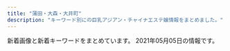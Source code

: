 ```yaml
---
title: "蒲田・大森・大井町"
description: "キーワード別にの巨乳アジアン・チャイナエステ嬢情報をまとめました。"
---
```


新着画像と新着キーワードをまとめています。
2021年05月05日の情報です。

<DmmAffiliateIns />
<KeywordTable
  shops={
    [
    {
        "url": "http://www.kawaii.relax-hp.com/",
        "keywords": {
            "D": 10,
            "86": 2,
            "87": 8
        },
        "station": "JR\u5927\u68ee\u99c5\u6771\u53e3",
        "img_links": [
            "http://www.kawaii.relax-hp.com/files/004-02.jpg",
            "http://www.kawaii.relax-hp.com/images/pick.jpg",
            "http://www.kawaii.relax-hp.com/images/top.png",
            "http://www.kawaii.relax-hp.com/files/006.jpg",
            "http://www.kawaii.relax-hp.com/images/staff_s.png",
            "http://www.kawaii.relax-hp.com/files/005.jpg",
            "http://www.kawaii.relax-hp.com/files/002-02.jpg",
            "http://www.kawaii.relax-hp.com/images/news.jpg",
            "http://www.kawaii.relax-hp.com/images/ser.jpg",
            "http://www.kawaii.relax-hp.com/files/005-02.jpg",
            "http://www.kawaii.relax-hp.com/files/004.jpg",
            "http://www.kawaii.relax-hp.com/files/001-02.jpg",
            "http://www.kawaii.relax-hp.com/files/001.jpg",
            "http://www.kawaii.relax-hp.com/files/006-02.jpg",
            "http://www.kawaii.relax-hp.com/images/link_s .png",
            "http://www.kawaii.relax-hp.com/files/002.jpg"
        ],
        "name": "Kawaii\u604b\u4eba"
    },
    {
        "station": "JR\u84b2\u7530\u99c5\u897f\u53e3",
        "img_links": [
            "http://u-care.ests.jp/photos/sites/36/2019/07/2019072818340893.jpg",
            "http://u-care.ests.jp/photos/sites/36/2021/04/2021042114572733.jpeg",
            "http://u-care.ests.jp/images/1.jpg",
            "http://u-care.ests.jp/photos/sites/36/2019/11/2019110314145623.jpg",
            "http://u-care.ests.jp/photos/sites/36/2021/04/2021042523083915.jpeg",
            "http://u-care.ests.jp/images/s_blog.jpg",
            "http://u-care.ests.jp/images/top.png",
            "http://u-care.ests.jp/images/new.jpg",
            "http://u-care.ests.jp/images/mobile.jpg",
            "http://u-care.ests.jp/photos/sites/36/2019/07/201907281834129.jpg",
            "http://u-care.ests.jp/photos/sites/36/2021/05/2021050217481816.jpeg",
            "http://u-care.ests.jp/images/room3.jpg",
            "http://u-care.ests.jp/photos/sites/36/2020/01/2020012715190245.jpg",
            "http://u-care.ests.jp/images/room5.jpg",
            "http://u-care.ests.jp/photos/sites/36/2019/11/2019110314145767.jpg",
            "http://u-care.ests.jp/images/nbj1.jpg",
            "http://u-care.ests.jp/images/s_pick.jpg",
            "http://u-care.ests.jp/photos/sites/36/2019/07/2019072818340741.jpg",
            "http://u-care.ests.jp/images/s_staff.jpg",
            "http://u-care.ests.jp/images/a.png",
            "http://u-care.ests.jp/images/b.png",
            "http://u-care.ests.jp/images/room4.jpg",
            "http://u-care.ests.jp/photos/sites/36/2019/07/2019072818372591.jpg",
            "http://u-care.ests.jp/photos/sites/36/2020/12/2020120314112720.jpg",
            "http://u-care.ests.jp/photos/sites/36/2019/07/201907281834152.jpg",
            "http://u-care.ests.jp/photos/sites/36/2021/04/2021042114582450.jpeg",
            "http://u-care.ests.jp/photos/sites/36/2021/02/2021020516323421.jpg",
            "http://u-care.ests.jp/photos/sites/36/2020/12/2020120314113358.jpg",
            "http://u-care.ests.jp/photos/sites/36/2021/02/2021020516324022.jpg",
            "http://u-care.ests.jp/images/cocoiineputiandian.jpg",
            "http://u-care.ests.jp/photos/sites/36/2019/07/2019072818341463.jpg",
            "http://u-care.ests.jp/images/s.png",
            "http://u-care.ests.jp/images/pick_bj3.jpg",
            "http://u-care.ests.jp/photos/sites/36/2021/04/2021040821455253.jpeg",
            "http://u-care.ests.jp/images/s_link.jpg",
            "http://u-care.ests.jp/photos/sites/36/2021/04/2021042523083797.jpeg",
            "http://u-care.ests.jp/images/hua.png",
            "http://u-care.ests.jp/images/s_face.jpg",
            "http://u-care.ests.jp/photos/sites/36/2020/11/2020112313091813.jpg",
            "http://u-care.ests.jp/images/room6.jpg",
            "http://u-care.ests.jp/images/s1.png",
            "http://u-care.ests.jp/images/pick_bj1.jpg",
            "http://u-care.ests.jp/photos/sites/36/2021/04/2021040821454611.jpeg",
            "http://u-care.ests.jp/photos/sites/36/2020/12/2020120314112231.jpg",
            "http://u-care.ests.jp/photos/sites/36/2020/01/2020012715190876.jpg",
            "http://u-care.ests.jp/photos/sites/36/2019/07/2019072818341331.jpg",
            "http://u-care.ests.jp/photos/sites/36/2021/04/2021042523083640.jpeg",
            "http://u-care.ests.jp/photos/sites/36/2019/07/2019072818341268.jpg",
            "http://u-care.ests.jp/images/room1.jpg",
            "http://u-care.ests.jp/images/nbj3.jpg",
            "http://u-care.ests.jp/photos/sites/36/2020/11/2020112313092447.jpg",
            "http://u-care.ests.jp/images/room2.jpg",
            "http://u-care.ests.jp/images/twitter.jpg"
        ],
        "keywords": {
            "E": 14,
            "F": 16,
            "87": 56,
            "85": 28,
            "C": 12,
            "89": 30,
            "D": 114,
            "86": 42
        },
        "name": "CoCo.\u30a4\u30a4\u306d!",
        "url": "http://u-care.ests.jp/"
    },
    {
        "keywords": {},
        "station": "JR\u84b2\u7530\u99c5\u6771\u53e3",
        "name": "\u30ad\u30e9\u30ad\u30e9",
        "img_links": [
            "http://kira-kira.work/images/interior_t.jpg",
            "http://kira-kira.work/staff/rumi.jpg",
            "http://kira-kira.work/staff/risa.jpg",
            "http://kira-kira.work/staff/rina.jpg",
            "http://kira-kira.work/images/sys1.jpg",
            "http://kira-kira.work/images/10.jpg",
            "http://kira-kira.work/images/sys2.jpg",
            "http://kira-kira.work/staff/yuri.jpg",
            "http://kira-kira.work/images/tg.jpg",
            "http://kira-kira.work/images/rec2.jpg",
            "http://kira-kira.work/images/news.jpg",
            "http://kira-kira.work/images/2.jpg",
            "http://kira-kira.work/img/rina1.jpg",
            "http://kira-kira.work/images/headline.jpg",
            "http://kira-kira.work/images/4.jpg",
            "http://kira-kira.work/staff/yuyu.jpg",
            "http://kira-kira.work/staff/ai.jpg",
            "http://kira-kira.work/images/int2.png",
            "http://kira-kira.work/img/rumi1.jpg",
            "http://kira-kira.work/images/7.jpg",
            "http://kira-kira.work/img/aki1.jpg",
            "http://kira-kira.work/img/neko1.jpg",
            "http://kira-kira.work/img/rumi2.jpg",
            "http://kira-kira.work/images/3.jpg",
            "http://kira-kira.work/images/sys3.png",
            "http://kira-kira.work/images/11.jpg",
            "http://kira-kira.work/img/yuri1.jpg",
            "http://kira-kira.work/images/5.jpg",
            "http://kira-kira.work/images/rec1.jpg",
            "http://kira-kira.work/img/nana1.jpg",
            "http://kira-kira.work/img/yumi1.jpg",
            "http://kira-kira.work/images/head.jpg",
            "http://kira-kira.work/staff/yumi.jpg",
            "http://kira-kira.work/img/yuyu1.jpg",
            "http://kira-kira.work/staff/aki.jpg",
            "http://kira-kira.work/img/risa1.jpg",
            "http://kira-kira.work/images/staff_t.jpg",
            "http://kira-kira.work/img/rumi3.jpg",
            "http://kira-kira.work/images/6.jpg",
            "http://kira-kira.work/images/8.jpg",
            "http://kira-kira.work/img/ai1.jpg",
            "http://kira-kira.work/images/int1.jpg",
            "http://kira-kira.work/images/mobile.jpg",
            "http://kira-kira.work/images/9.jpg"
        ],
        "url": "http://kira-kira.work/"
    },
    {
        "keywords": {},
        "img_links": [
            "http://www.hounoka.com/smart/eri.jpg",
            "http://www.hounoka.com/smart/corona-taisaku2.jpg",
            "http://www.hounoka.com/massage-de_88_31.jpg",
            "http://www.hounoka.com/corona-taisaku2.jpg",
            "http://www.hounoka.com/smart/top-tab-returan.jpg"
        ],
        "url": "http://www.hounoka.com/",
        "name": "\u307b\u306e\u304b",
        "station": "JR\u5927\u4e95\u753a\u99c5"
    },
    {
        "name": "\u604b",
        "keywords": {
            "C": 9,
            "87": 2,
            "85": 2,
            "D": 4
        },
        "img_links": [
            "http://www.majo.esjp.info/files/003-02.jpg",
            "http://www.majo.esjp.info/images/slider/1.jpg",
            "http://www.majo.esjp.info/images/slider/3.jpg",
            "http://www.majo.esjp.info/files/003.jpg",
            "http://www.majo.esjp.info/images/slider/2.jpg",
            "http://www.majo.esjp.info/img/goback.jpg",
            "http://www.majo.esjp.info/img/tel.png",
            "http://www.majo.esjp.info/img/pickup.jpg",
            "http://www.majo.esjp.info/files/005.jpg",
            "http://www.majo.esjp.info/files/005-02.jpg",
            "http://www.majo.esjp.info/img/ttl_info.png",
            "http://www.majo.esjp.info/img/btn_side_mobile.jpg",
            "http://www.majo.esjp.info/img/ttl_news.png"
        ],
        "station": "JR\u84b2\u7530\u99c5\u897f\u53e3",
        "url": "http://www.majo.esjp.info/"
    },
    {
        "name": "\u604b\u306e\u82b1",
        "img_links": [
            "http://iyashimori.info/up/uploads/20201127115125t.jpg",
            "http://iyashimori.info/img/topimg1.jpg",
            "http://iyashimori.info/img/totop.png",
            "http://iyashimori.info/up/uploads/20210429153132masako.jpg",
            "http://iyashimori.info/up/uploads/20210327171939ha.jpg",
            "http://iyashimori.info/up/uploads/202010142346103.jpg",
            "http://iyashimori.info/img/topimg2.jpg",
            "http://iyashimori.info/img/qj.png",
            "http://iyashimori.info/up/uploads/20200902223249ha.jpg",
            "http://iyashimori.info/img/topimg.jpg",
            "http://iyashimori.info/up/uploads/20210416201635mmk.jpg",
            "http://iyashimori.info/img/50qj.jpg",
            "http://iyashimori.info/up/uploads/20200725171457y.jpg",
            "http://iyashimori.info/up/uploads/2020062222115088.jpg",
            "http://iyashimori.info/up/uploads/20200730210025e.jpg",
            "http://iyashimori.info/up/uploads/20210210211620iii.jpg",
            "http://iyashimori.info/up/uploads/20210204121304rin.jpg",
            "http://iyashimori.info/up/uploads/20210504120450ma.jpg",
            "http://iyashimori.info/up/uploads/20210504120450mao.jpg",
            "http://iyashimori.info/up/uploads/20210312180627hh.jpg",
            "http://iyashimori.info/img/tel.png",
            "http://iyashimori.info/up/uploads/20201219182745say.jpg",
            "http://iyashimori.info/img/price.jpg",
            "http://iyashimori.info/img/topimg3.jpg",
            "http://iyashimori.info/img/caution.png",
            "http://iyashimori.info/img/telephone.png",
            "http://iyashimori.info/img/50staff.jpg",
            "http://iyashimori.info/img/50price.jpg"
        ],
        "keywords": {
            "F": 6,
            "\u80f8": 1,
            "E": 2
        },
        "url": "http://iyashimori.info/",
        "station": "\u84b2\u7530\u99c5\u897f\u53e3"
    },
    {
        "img_links": [
            "http://www.es-princess.com/images/index_27.jpg",
            "http://www.es-princess.com/images/upload/thumb/af672e0eb7d28ee6.jpg",
            "http://www.es-princess.com/images/upload/thumb/b673f5c7b6c0c654.jpg",
            "http://www.es-princess.com/images/upload/thumb/fac24168ab90cc92.jpg",
            "http://www.es-princess.com/s/images/tel.png",
            "http://www.es-princess.com/images/upload/thumb/380cd518ae78d99c.jpg",
            "http://www.es-princess.com/images/index_36.jpg",
            "http://www.es-princess.com/s/images/t1.jpg",
            "http://www.es-princess.com/s/image/nav_hotel.png",
            "http://www.es-princess.com/s/uploads/02.jpg",
            "http://www.es-princess.com/images/upload/thumb/ba9e1b4477f15b72.jpg",
            "http://www.es-princess.com/images/upload/thumb/314d78dc282a338e.jpg",
            "http://www.es-princess.com/images/upload/thumb/966442429a421ade.jpg",
            "http://www.es-princess.com/images/index_24.jpg",
            "http://www.es-princess.com/images/upload/thumb/7358bb17b522d506.jpg",
            "http://www.es-princess.com/images/upload/thumb/34d0c1f12f3d1581.jpg",
            "http://www.es-princess.com/images/upload/thumb/0403172defd2aa75.jpg",
            "http://www.es-princess.com/s/images/t5.jpg",
            "http://www.es-princess.com/s/images/service_07.png",
            "http://www.es-princess.com/images/upload/thumb/a77e3ba56953c62a.jpg",
            "http://www.es-princess.com/s/images/t7.jpg",
            "http://www.es-princess.com/images/upload/thumb/28d10c17ec4ef55b.jpg",
            "http://www.es-princess.com/images/index_06.jpg",
            "http://www.es-princess.com/images/upload/thumb/33b8e868c76e480e.jpg",
            "http://www.es-princess.com/images/upload/thumb/d0adbd6a55204cc6.jpg",
            "http://www.es-princess.com/images/upload/thumb/cc93f6d3b2f1a8dd.jpg",
            "http://www.es-princess.com/images/upload/thumb/123b8dc1f8010cd7.jpg",
            "http://www.es-princess.com/images/index_31.jpg",
            "http://www.es-princess.com/images/upload/thumb/c191f88ab8347247.jpg",
            "http://www.es-princess.com/images/upload/thumb/d7645c329c045bbf.jpg",
            "http://www.es-princess.com/images/index_29.jpg",
            "http://www.es-princess.com/images/03.jpg",
            "http://www.es-princess.com/s/images/t2.jpg",
            "http://www.es-princess.com/images/foot_34.jpg",
            "http://www.es-princess.com/s/images/t3.jpg",
            "http://www.es-princess.com/images/index_15.jpg",
            "http://www.es-princess.com/images/upload/thumb/e5f6402b9bb3e639.jpeg",
            "http://www.es-princess.com/images/index_23.jpg",
            "http://www.es-princess.com/images/upload/thumb/8daadfa86c3af0ee.jpg",
            "http://www.es-princess.com/images/index_02.jpg",
            "http://www.es-princess.com/images/index_03.jpg",
            "http://www.es-princess.com/s/images/service_01.png",
            "http://es-princess.com/images/index_07.jpg",
            "http://www.es-princess.com/s/images/t4.jpg",
            "http://www.es-princess.com/images/index_34.jpg",
            "http://www.es-princess.com/s/images/slider/prev.png",
            "http://www.es-princess.com/images/upload/thumb/18e6044b88e2d742.jpg",
            "http://www.es-princess.com/images/01.jpg",
            "http://www.es-princess.com/images/upload/thumb/199865d366667d99.jpg",
            "http://www.es-princess.com/images/upload/thumb/befa35bfd3fcc1cf.jpg",
            "http://www.es-princess.com/images/upload/thumb/667df216753c34cf.jpg",
            "http://www.es-princess.com/s/images/service_03.png",
            "http://www.es-princess.com/s/images/top_2.jpg",
            "http://www.es-princess.com/images/upload/thumb/b5e216c30766fe2c.jpg",
            "http://www.es-princess.com/images/index_18.jpg",
            "http://www.es-princess.com/images/info.jpg",
            "http://www.es-princess.com/images/upload/thumb/977b6b56e17935b8.jpg",
            "http://www.es-princess.com/images/index_19.jpg",
            "http://www.es-princess.com/images/index_35.jpg",
            "http://es-princess.com/images/index_06.jpg",
            "http://www.es-princess.com/images/rec_13.jpg",
            "http://www.es-princess.com/images/index_21.jpg",
            "http://www.es-princess.com/images/upload/thumb/a73cd0efe4586362.jpg",
            "http://www.es-princess.com/s/images/slider/3.jpg",
            "http://www.es-princess.com/images/upload/thumb/05aaf6a4110be4ac.jpg",
            "http://www.es-princess.com/images/index_04.jpg",
            "http://www.es-princess.com/s/image/nav_sys.png",
            "http://www.es-princess.com/images/index_17.jpg",
            "http://www.es-princess.com/s/uploads/01.jpg",
            "http://www.es-princess.com/images/staff_13.jpg",
            "http://www.es-princess.com/images/upload/thumb/5e0537ee102a37b1.jpg",
            "http://www.es-princess.com/images/02.jpg",
            "http://www.es-princess.com/images/upload/thumb/c9fd1fe34ca64bc2.png",
            "http://www.es-princess.com/images/index_05.jpg",
            "http://www.es-princess.com/images/index_01.jpg",
            "http://www.es-princess.com/images/upload/thumb/440836ac204e3ae6.jpg",
            "http://www.es-princess.com/s/images/slider/next.png",
            "http://www.es-princess.com/images/upload/thumb/4caabf554de9febf.jpg",
            "http://www.es-princess.com/s/images/t8.jpg",
            "http://www.es-princess.com/s/image/nav_topics.png",
            "http://www.es-princess.com/images/upload/thumb/026f0a00a7ebcac9.jpg",
            "http://www.es-princess.com/images/upload/thumb/570cec0ed7dbb299.jpg",
            "http://www.es-princess.com/images/upload/thumb/9081c49e0239e8dc.jpg",
            "http://www.es-princess.com/images/upload/thumb/5a01d26b03ae3963.jpg",
            "http://www.es-princess.com/s/images/t6.jpg",
            "http://www.es-princess.com/images/upload/thumb/4fbbf39dbb4b5671.jpeg",
            "http://www.es-princess.com/s/image/nav_top.png",
            "http://www.es-princess.com/images/info_13.jpg",
            "http://www.es-princess.com/s/images/iphone.png",
            "http://www.es-princess.com/images/upload/thumb/1a80890acbd23f61.jpg",
            "http://www.es-princess.com/s/images/slider/1.jpg",
            "http://www.es-princess.com/s/image/nav_manga.png",
            "http://www.es-princess.com/images/index_07.jpg",
            "http://www.es-princess.com/images/rec.jpg",
            "http://www.es-princess.com/images/index_13.jpg",
            "http://www.es-princess.com/images/index_25.jpg",
            "http://www.es-princess.com/images/upload/thumb/140d1b4166940516.jpg",
            "http://www.es-princess.com/images/upload/thumb/abb982c0ed8c784a.jpg",
            "http://www.es-princess.com/s/images/slider/2.jpg",
            "http://www.es-princess.com/s/uploads/04.jpg",
            "http://www.es-princess.com/s/images/okubokomachi.jpg",
            "http://www.es-princess.com/girl/01.jpg",
            "http://www.es-princess.com/s/image/nav_cast.png",
            "http://www.es-princess.com/images/index_28.jpg",
            "http://www.es-princess.com/images/upload/thumb/99ff32906f064430.jpg",
            "http://www.es-princess.com/s/images/pc.png",
            "http://www.es-princess.com/s/uploads/02a.jpg"
        ],
        "keywords": {
            "D": 14,
            "86": 1,
            "91": 4,
            "88": 5,
            "85": 4
        },
        "url": "http://www.es-princess.com/",
        "name": "Princess",
        "station": "JR\u84b2\u7530\u99c5\u897f\u53e3"
    },
    {
        "url": "http://yume-yume.info/",
        "station": "JR\u84b2\u7530\u99c5\u897f\u53e3",
        "img_links": [
            "http://yume-yume.info/img/s15.jpg",
            "http://a.jps.cm/yume/wp-content/uploads/sites/36/2020/12/2470AE4C-2A60-4C35-A4C8-043E2F5EF2BD.jpeg",
            "http://yume-yume.info/i/img/nos.jpg",
            "http://yume-yume.info/i/img/sta15.jpg",
            "http://yume-yume.info/img/s17.jpg",
            "http://yume-yume.info/img/st1.jpg",
            "http://yume-yume.info/img/s3.jpg",
            "http://yume-yume.info/img/sta17.jpg",
            "http://yume-yume.info/img/s4.jpg",
            "http://yume-yume.info/i/img/sta4.jpg",
            "http://yume-yume.info/img/sta4.jpg",
            "http://yume-yume.info/i/img/r2.jpg",
            "http://yume-yume.info/i/img/r0.jpg",
            "http://yume-yume.info/img/s2.jpg",
            "http://yume-yume.info/img/fla.jpg",
            "http://yume-yume.info/img/st15.jpg",
            "http://yume-yume.info/img/s1.jpg",
            "http://yume-yume.info/img/st3.jpg",
            "http://yume-yume.info/i/img/sta2.jpg",
            "http://yume-yume.info/i/img/sta17.jpg",
            "http://yume-yume.info/img/mo.png",
            "http://yume-yume.info/img/nos.jpg",
            "http://yume-yume.info/i/img/sta3.jpg",
            "http://yume-yume.info/img/sta1.jpg",
            "http://yume-yume.info/img/st4.jpg",
            "http://yume-yume.info/img/st2.jpg",
            "http://yume-yume.info/img/botton.jpg",
            "http://yume-yume.info/i/img/r4.jpg",
            "http://yume-yume.info/img/r9.jpg",
            "http://yume-yume.info/img/sta2.jpg",
            "http://yume-yume.info/img/sta3.jpg",
            "http://yume-yume.info/img/sta15.jpg",
            "http://yume-yume.info/i/img/r1.jpg",
            "http://yume-yume.info/i/img/sta1.jpg",
            "http://yume-yume.info/img/st01.jpg",
            "http://yume-yume.info/img/st02.jpg",
            "http://yume-yume.info/img/st17.jpg"
        ],
        "keywords": {
            "87": 1,
            "C": 19,
            "85": 3,
            "D": 3,
            "86": 4
        },
        "name": "\u5922\u306e\u307e\u305f\u5922"
    },
    {
        "name": "\u30af\u30ed\u30fc\u30d0\u30fc",
        "station": "JR\u84b2\u7530\u99c5\u6771\u53e3",
        "url": "http://koinohana.work/",
        "img_links": [
            "http://koinohana.work/_src/36226869/img20170726235401893025.png",
            "http://koinohana.work/_src/36226826/_dsf3394.jpg",
            "http://koinohana.work/_src/36226812/top1.1.png",
            "http://koinohana.work/_src/36226857/img20170725223357156708.png",
            "http://koinohana.work/_src/36226864/img20170726111759249054.png",
            "http://koinohana.work/_src/36226814/2.png",
            "http://koinohana.work/_src/36226873/_dsf9382.jpg",
            "http://koinohana.work/_src/36226808/img_2990.jpg",
            "http://koinohana.work/_src/36226912/cam_20191016232507186.jpg",
            "http://koinohana.work/_src/36226816/3.png",
            "http://koinohana.work/_src/36226822/5.png",
            "http://koinohana.work/_src/36226894/img_2891.jpg",
            "http://koinohana.work/_src/36246047/1-1zh91451294d.jpg",
            "http://koinohana.work/_src/36246119/sign.png",
            "http://koinohana.work/_src/36226906/unnamed_20190718154717292.jpg",
            "http://koinohana.work/_src/36226848/sign-1.jpg",
            "http://koinohana.work/_src/36226877/_dsf9383.jpg",
            "http://koinohana.work/_src/36226827/_dsf3386.jpg",
            "http://koinohana.work/_src/37023059/img20191113142809054841.png",
            "http://koinohana.work/_src/36226818/4.png",
            "http://koinohana.work/_src/38032167/9768defd8834a0030b5a45ab7a03e1f.jpg",
            "http://koinohana.work/_src/36226809/_x1m6343.jpg",
            "http://koinohana.work/_src/36226828/img20170725121742291421.png",
            "http://koinohana.work/_src/36226841/sign-1.jpg",
            "http://koinohana.work/_src/36226831/news.png",
            "http://koinohana.work/_src/36226875/_dsf9378.jpg",
            "http://koinohana.work/_src/36246043/1-1zh4152j12m.jpg",
            "http://koinohana.work/_src/38032166/9768defd8834a0030b5a45ab7a03e1f.jpg",
            "http://koinohana.work/_src/36226810/cam_20191016232507186.jpg",
            "http://koinohana.work/_src/36226885/sign.png",
            "http://koinohana.work/_src/36226881/img20170726235401893025.png",
            "http://koinohana.work/_src/36246044/1-1zh4152j12m.jpg",
            "http://koinohana.work/_src/36226879/_dsf9385.jpg",
            "http://koinohana.work/_src/36226820/1.png",
            "http://koinohana.work/_src/36226893/img_3017.jpg",
            "http://koinohana.work/_src/36226825/_dsf3390.jpg",
            "http://koinohana.work/_src/36226907/unnamed_20190718154717292.jpg",
            "http://koinohana.work/_src/36246048/1-1zh91451294d.jpg",
            "http://koinohana.work/_src/36226859/sign.png"
        ],
        "keywords": {}
    },
    {
        "name": "\u30a2\u30e9\u30d3\u30a2\u306e\u591c",
        "url": "http://www.arabianoyoru.com/",
        "station": "JR\u84b2\u7530\u99c5\u897f\u53e3",
        "img_links": [
            "http://www.arabianoyoru.com/images/rec.jpg",
            "http://www.arabianoyoru.com/images/acc_12.jpg",
            "http://www.arabianoyoru.com/s/images/icon_info.png",
            "http://www.arabianoyoru.com/s/images/r04.jpg",
            "http://www.arabianoyoru.com/s/girl/01.jpg",
            "http://www.arabianoyoru.com/images/r04.jpg",
            "http://www.arabianoyoru.com/images/upload/thumb/6edb9fff24d5531d.jpg",
            "http://www.arabianoyoru.com/images/upload/c5ff3a7cfd7b9efd.jpg",
            "http://www.arabianoyoru.com/s/images/icon_top.png",
            "http://www.arabianoyoru.com/images/upload/thumb/581da65ae95ac110.jpg",
            "http://www.arabianoyoru.com/images/upload/8c714cbe908fdcfa.jpg",
            "http://www.arabianoyoru.com/images/rec_12.jpg",
            "http://www.arabianoyoru.com/images/upload/thumb/0976cdac54ed3543.jpg",
            "http://www.arabianoyoru.com/images/r01.jpg",
            "http://www.arabianoyoru.com/images/upload/6edb9fff24d5531d.jpg",
            "http://www.arabianoyoru.com/images/upload/845ccdcc528743c1.jpg",
            "http://www.arabianoyoru.com/images/upload/4532de498ca39c33.jpg",
            "http://www.arabianoyoru.com/s/images/r02.jpg",
            "http://www.arabianoyoru.com/images/upload/581da65ae95ac110.jpg",
            "http://www.arabianoyoru.com/images/index_06.jpg",
            "http://www.arabianoyoru.com/images/upload/thumb/e3e089bc950ef93e.jpg",
            "http://www.arabianoyoru.com/images/upload/e3e089bc950ef93e.jpg",
            "http://www.arabianoyoru.com/images/sys.jpg",
            "http://www.arabianoyoru.com/images/index_11.jpg",
            "http://www.arabianoyoru.com/images/upload/thumb/2bab34e5f5f4b474.jpg",
            "http://www.arabianoyoru.com/images/upload/372dce9ab9d22744.jpg",
            "http://www.arabianoyoru.com/images/upload/thumb/c5ff3a7cfd7b9efd.jpg",
            "http://www.arabianoyoru.com/images/sub_17.png",
            "http://www.arabianoyoru.com/s/images/icon_topics.png",
            "http://www.arabianoyoru.com/images/upload/thumb/68db36b1211cebb9.jpg",
            "http://www.arabianoyoru.com/s/images/icon_tel.png",
            "http://www.arabianoyoru.com/images/upload/thumb/9ade184b158a1622.jpg",
            "http://www.arabianoyoru.com/images/index_12.jpg",
            "http://www.arabianoyoru.com/images/index_09.jpg",
            "http://www.arabianoyoru.com/images/upload/thumb/ee0c285b7dee8567.jpg",
            "http://www.arabianoyoru.com/images/upload/thumb/a814b7e0bf080e1a.jpg",
            "http://www.arabianoyoru.com/images/sub_12.jpg",
            "http://www.arabianoyoru.com/images/acc_01.jpg",
            "http://www.arabianoyoru.com/images/upload/thumb/66a58b73f3d149ef.jpg",
            "http://www.arabianoyoru.com/images/upload/c1c4634be9e43e96.jpg",
            "http://www.arabianoyoru.com/images/index_08.jpg",
            "http://www.arabianoyoru.com/images/upload/thumb/1bdcd13f57cbf51b.jpg",
            "http://www.arabianoyoru.com/images/index_07.jpg",
            "http://www.arabianoyoru.com/images/upload/9ade184b158a1622.jpg",
            "http://www.arabianoyoru.com/s/images/r01.jpg",
            "http://www.arabianoyoru.com/images/staff_12.jpg",
            "http://www.arabianoyoru.com/images/upload/a29f5a4a28b905cc.jpg",
            "http://www.arabianoyoru.com/images/upload/1bdcd13f57cbf51b.jpg",
            "http://www.arabianoyoru.com/images/upload/4d0b81e791f8dd2a.jpg",
            "http://www.arabianoyoru.com/images/info_01.jpg",
            "http://www.arabianoyoru.com/images/upload/4a9b52f014c57b14.jpg",
            "http://www.arabianoyoru.com/images/upload/thumb/4a9b52f014c57b14.jpg",
            "http://www.arabianoyoru.com/images/upload/f758de4c846e44e7.jpg",
            "http://www.arabianoyoru.com/images/upload/66a58b73f3d149ef.jpg",
            "http://www.arabianoyoru.com/images/upload/thumb/eb30a7e162d494b7.jpg",
            "http://www.arabianoyoru.com/images/sub_16.png",
            "http://www.arabianoyoru.com/images/upload/thumb/f758de4c846e44e7.jpg",
            "http://www.arabianoyoru.com/girl/012.jpg",
            "http://www.arabianoyoru.com/images/upload/thumb/a29f5a4a28b905cc.jpg",
            "http://www.arabianoyoru.com/images/upload/thumb/2f10cf77f8d7b399.jpg",
            "http://www.arabianoyoru.com/images/upload/2f10cf77f8d7b399.jpg",
            "http://www.arabianoyoru.com/images/upload/thumb/17edc747659021f9.jpg",
            "http://www.arabianoyoru.com/s/images/r03.jpg",
            "http://www.arabianoyoru.com/images/upload/thumb/2b92798467141387.jpg",
            "http://www.arabianoyoru.com/images/r02.jpg",
            "http://www.arabianoyoru.com/images/upload/2b92798467141387.jpg",
            "http://www.arabianoyoru.com/images/upload/2bab34e5f5f4b474.jpg",
            "http://www.arabianoyoru.com/images/r03.jpg",
            "http://www.arabianoyoru.com/images/upload/ee0c285b7dee8567.jpg",
            "http://www.arabianoyoru.com/images/02.jpg",
            "http://www.arabianoyoru.com/images/index_17.jpg",
            "http://www.arabianoyoru.com/images/index_15.jpg",
            "http://www.arabianoyoru.com/images/index_02.jpg",
            "http://www.arabianoyoru.com/images/upload/thumb/c1c4634be9e43e96.jpg",
            "http://www.arabianoyoru.com/images/upload/3469606e262a5ee0.jpg",
            "http://www.arabianoyoru.com/images/info_12.jpg",
            "http://www.arabianoyoru.com/images/index_05.jpg",
            "http://www.arabianoyoru.com/images/sub_16.jpg",
            "http://www.arabianoyoru.com/images/upload/0976cdac54ed3543.jpg",
            "http://www.arabianoyoru.com/images/fanhui.png",
            "http://www.arabianoyoru.com/images/upload/thumb/4d0b81e791f8dd2a.jpg",
            "http://www.arabianoyoru.com/images/upload/17edc747659021f9.jpg",
            "http://www.arabianoyoru.com/images/upload/thumb/8c714cbe908fdcfa.jpg",
            "http://www.arabianoyoru.com/images/upload/539fdf3e384c469c.jpg",
            "http://www.arabianoyoru.com/s/images/icon_staff.png",
            "http://www.arabianoyoru.com/images/sub_15.jpg",
            "http://www.arabianoyoru.com/images/upload/eb30a7e162d494b7.jpg",
            "http://www.arabianoyoru.com/images/index_04.jpg",
            "http://www.arabianoyoru.com/images/upload/thumb/845ccdcc528743c1.jpg",
            "http://www.arabianoyoru.com/images/upload/0400f28cf0042ef7.jpg",
            "http://www.arabianoyoru.com/images/01.jpg",
            "http://www.arabianoyoru.com/images/upload/a814b7e0bf080e1a.jpg",
            "http://www.arabianoyoru.com/images/upload/thumb/372dce9ab9d22744.jpg",
            "http://www.arabianoyoru.com/s/images/icon_covergirl.png",
            "http://www.arabianoyoru.com/images/upload/thumb/539fdf3e384c469c.jpg",
            "http://www.arabianoyoru.com/images/upload/68db36b1211cebb9.jpg",
            "http://www.arabianoyoru.com/images/index_10.jpg",
            "http://www.arabianoyoru.com/images/upload/564cb6c5b230ca3d.jpg",
            "http://www.arabianoyoru.com/images/upload/thumb/3469606e262a5ee0.jpg"
        ],
        "keywords": {
            "86": 7,
            "F": 1,
            "D": 17,
            "88": 2,
            "87": 4,
            "84": 1,
            "85": 11,
            "C": 4,
            "89": 1,
            "E": 4
        }
    },
    {
        "name": "\u30b9\u30de\u30a4\u30eb",
        "img_links": [
            "http://sh-sumairu.work/uploads/180612/1-1P6121601061c.jpg",
            "http://sh-sumairu.work/templets/default/pc/picture/face.png",
            "http://sh-sumairu.work/uploads/181114/1-1Q114124Z0411.jpg",
            "http://sh-sumairu.work/templets/default/pc/picture/s_news.png",
            "http://sh-sumairu.work/templets/default/pc/picture/staffs.png",
            "http://sh-sumairu.work/uploads/191211/1-191211140S1194.jpg",
            "http://sh-sumairu.work/uploads/181114/1-1Q11412563D55.jpg",
            "http://sh-sumairu.work/uploads/180227/1-1P22G40S5448.jpg",
            "http://sh-sumairu.work/templets/default/pc/picture/s_pick.png",
            "http://sh-sumairu.work/uploads/171031/1-1G0311G4095M.jpg",
            "http://sh-sumairu.work/uploads/191211/1-191211140J3640.jpg",
            "http://sh-sumairu.work/uploads/181128/1-1Q12Q62QK29.jpg",
            "http://sh-sumairu.work/uploads/180612/1-1P612160029349.jpg",
            "http://sh-sumairu.work/templets/default/pc/picture/s_staff.png",
            "http://sh-sumairu.work/templets/default/pc/picture/end1.jpg",
            "http://sh-sumairu.work/uploads/191022/1-191022133S3B2.jpg",
            "http://sh-sumairu.work/uploads/171031/1-1G0311G531445.jpg",
            "http://sh-sumairu.work/uploads/210119/1-2101191H10H45.jpg",
            "http://sh-sumairu.work/uploads/171031/1-1G0311G344914.jpg",
            "http://sh-sumairu.work/uploads/210402/1-2104021255412R.jpg",
            "http://sh-sumairu.work/uploads/171031/1-1G0311G505933.jpg",
            "http://sh-sumairu.work/uploads/171031/1-1G0311G556445.jpg",
            "http://sh-sumairu.work/uploads/200821/1-200R10ZQ14K.jpg",
            "http://sh-sumairu.work/uploads/allimg/180612/1-1P612160305350.jpg"
        ],
        "keywords": {},
        "station": "JR\u5927\u68ee\u99c5\u6771\u53e3",
        "url": "http://sh-sumairu.work/"
    },
    {
        "station": "JR\u84b2\u7530\u99c5\u6771\u53e3",
        "url": "http://rainbowest.info/",
        "img_links": [
            "http://rainbowest.info/up/uploads/20181126232839r.jpg",
            "http://rainbowest.info/images/header_bg.png",
            "http://rainbowest.info/images/t1.png",
            "http://rainbowest.info/up/uploads/20201030211630ri2.jpg",
            "http://rainbowest.info/images/ttl_staff.png",
            "http://rainbowest.info/up/uploads/20201030211457ri1.jpg",
            "http://rainbowest.info/images/rec.png",
            "http://rainbowest.info/images/k.png",
            "http://rainbowest.info/images/ttl_price.png",
            "http://rainbowest.info/images/t2.png",
            "http://rainbowest.info/up/uploads/20181126233152s.jpg",
            "http://rainbowest.info/up/uploads/20200920192127a.jpg",
            "http://rainbowest.info/images/s2.jpg",
            "http://rainbowest.info/up/uploads/20181126233125aya.jpg",
            "http://rainbowest.info/images/ttl_qj.png",
            "http://rainbowest.info/images/price.jpg"
        ],
        "keywords": {},
        "name": "\u30de\u30ea\u30e2"
    },
    {
        "img_links": [
            "http://sweet-room.iest.info/images/tit_face.png",
            "http://sweet-room.iest.info/images/link_nav03.png",
            "http://sweet-room.iest.info/images/link_nav05.png",
            "http://sweet-room.iest.info/photos/sites/45/2020/06/2020060101255477.jpg",
            "http://sweet-room.iest.info/images/tit_staff.png",
            "http://sweet-room.iest.info/photos/sites/45/2021/04/2021041303321973.jpg",
            "http://sweet-room.iest.info/images/top.png",
            "http://sweet-room.iest.info/images/link_nav01.png",
            "http://sweet-room.iest.info/photos/sites/45/2020/07/2020072906584693.jpg",
            "http://sweet-room.iest.info/images/tit_news.png",
            "http://sweet-room.iest.info/photos/sites/45/2020/06/2020060305422558.jpg",
            "http://sweet-room.iest.info/photos/sites/45/2021/04/2021041303322034.jpg",
            "http://sweet-room.iest.info/photos/sites/45/2020/10/2020101602210311.jpg",
            "http://sweet-room.iest.info/images/link_nav06.png",
            "http://sweet-room.iest.info/images/link_nav04.png",
            "http://sweet-room.iest.info/photos/sites/45/2020/06/2020062203413777.jpg",
            "http://sweet-room.iest.info/images/mobile.png",
            "http://sweet-room.iest.info/images/link_nav02.png"
        ],
        "name": "SWEET ROOM",
        "station": "JR\u84b2\u7530\u99c5\u897f\u53e3",
        "url": "http://sweet-room.iest.info/",
        "keywords": {
            "E": 8,
            "85": 16,
            "C": 12,
            "87": 8,
            "D": 48,
            "89": 8,
            "86": 8,
            "88": 8,
            "83": 8
        }
    },
    {
        "keywords": {
            "83": 5,
            "C": 17,
            "84": 5,
            "85": 5,
            "D": 39,
            "87": 10,
            "86": 14
        },
        "url": "http://hana.ests.jp/",
        "img_links": [
            "http://hana.ests.jp/photos/sites/38/2020/12/2020120114093027.jpg",
            "http://hana.ests.jp/images/room2.jpg",
            "http://hana.ests.jp/photos/sites/38/2019/04/2019040810452923.jpg",
            "http://hana.ests.jp/images/room3.jpg",
            "http://hana.ests.jp/photos/sites/38/2018/05/2018052410461655.jpg",
            "http://hana.ests.jp/images/themes/blue/s_newface.png",
            "http://hana.ests.jp/photos/sites/38/2019/11/2019111817153489.jpg",
            "http://hana.ests.jp/images/themes/blue/s_staff.png",
            "http://hana.ests.jp/images/themes/blue/r3.jpg",
            "http://hana.ests.jp/photos/sites/38/2018/10/2018102215070310.jpg",
            "http://hana.ests.jp/images/themes/blue/s_pickup.png",
            "http://hana.ests.jp/images/themes/blue/s_zysx.png",
            "http://hana.ests.jp/images/themes/blue/no2.png",
            "http://hana.ests.jp/images/room4.jpg",
            "http://hana.ests.jp/images/themes/blue/line.png",
            "http://hana.ests.jp/images/themes/blue/mobile.jpg",
            "http://hana.ests.jp/images/themes/blue/no1.png",
            "http://hana.ests.jp/images/themes/blue/s_news.png",
            "http://hana.ests.jp/images/themes/blue/s_ranking.png",
            "http://hana.ests.jp/images/themes/blue/s_link.png",
            "http://hana.ests.jp/photos/sites/38/2018/10/2018102212515098.jpg",
            "http://hana.ests.jp/photos/sites/38/2021/04/2021040716243284.jpg",
            "http://hana.ests.jp/photos/sites/38/2018/12/2018122818061554.jpg",
            "http://hana.ests.jp/images/room1.jpg"
        ],
        "name": "\u83ef\u30fb\u306f\u306a",
        "station": "JR\u84b2\u7530\u99c5\u897f\u53e3"
    },
    {
        "url": "http://with-you.iest.info/",
        "img_links": [
            "http://with-you.iest.info/photos/sites/78/2019/08/2019083003291365.jpg",
            "http://with-you.iest.info/images/top.png",
            "http://with-you.iest.info/images/service1.jpg",
            "http://with-you.iest.info/photos/sites/78/2021/03/2021031003373623.jpg",
            "http://with-you.iest.info/photos/sites/78/2021/01/2021011602332027.jpg",
            "http://with-you.iest.info/photos/sites/78/2020/04/2020041703530074.jpg",
            "http://with-you.iest.info/images/s_news.jpg",
            "http://with-you.iest.info/images/acc.jpg",
            "http://with-you.iest.info/photos/sites/78/2019/08/2019082704375018.jpg",
            "http://with-you.iest.info/images/tel.jpg",
            "http://with-you.iest.info/images/s_staff.png",
            "http://with-you.iest.info/images/s_pick.jpg",
            "http://with-you.iest.info/images/nbj3.jpg",
            "http://with-you.iest.info/images/service2.jpg",
            "http://with-you.iest.info/photos/sites/78/2019/09/2019092708275393.jpg",
            "http://with-you.iest.info/images/info.jpg",
            "http://with-you.iest.info/images/service4.jpg",
            "http://with-you.iest.info/images/service3.jpg"
        ],
        "station": "JR\u5927\u4e95\u753a\u99c5",
        "name": "with you",
        "keywords": {
            "86": 7,
            "C": 7,
            "E": 7,
            "D": 14,
            "87": 21
        }
    },
    {
        "name": "\u5065\u5eb7\u306e\u5bb6",
        "keywords": {
            "88": 2,
            "85": 2,
            "86": 4,
            "90": 2,
            "C": 10
        },
        "station": "\u9752\u7269\u6a2a\u4e01\u99c5",
        "img_links": [
            "http://kenkounoie.relax-fk.com/images/cast06.png",
            "http://kenkounoie.relax-fk.com/images/cast04.png",
            "http://kenkounoie.relax-fk.com/images/cast07.png",
            "http://kenkounoie.relax-fk.com/images/sub-visual.png",
            "http://kenkounoie.relax-fk.com/images/cast05.png",
            "http://kenkounoie.relax-fk.com/images/cast08.png",
            "http://kenkounoie.relax-fk.com/images/kansen.png",
            "http://kenkounoie.relax-fk.com/images/main-visual.png"
        ],
        "url": "http://kenkounoie.relax-fk.com/"
    },
    {
        "station": "JR\u84b2\u7530\u99c5\u897f\u53e3",
        "img_links": [
            "http://diana.jeez.jp/public/20190726-190619-915.jpeg",
            "http://diana.jeez.jp/images/girl-z2.jpg",
            "http://diana.jeez.jp/public/20190710-152027-812.jpeg",
            "http://diana.jeez.jp/public/20190426-105139-740.jpg",
            "http://diana.jeez.jp/public/20181111-190416-494.jpeg",
            "http://diana.jeez.jp/public/20200103-105226-562.jpeg",
            "http://diana.jeez.jp/public/20200929-095131-412.jpeg",
            "http://diana.jeez.jp/public/20200131-234023-209.jpeg",
            "http://diana.jeez.jp/public/20210325-163432-450.jpeg",
            "http://diana.jeez.jp/public/20180929-222629-193.jpeg",
            "http://diana.jeez.jp/public/20191210-122526-507.jpeg",
            "http://diana.jeez.jp/public/20191224-032315-269.jpeg",
            "http://diana.jeez.jp/public/20200211-132149-221.jpeg",
            "http://diana.jeez.jp/public/20210410-222848-294.jpeg",
            "http://diana.jeez.jp/public/20190610-160901-701.jpeg",
            "http://diana.jeez.jp/images/girl-z1.jpg",
            "http://diana.jeez.jp/public/20191220-001603-640.jpeg",
            "http://diana.jeez.jp/public/20190728-125640-302.jpeg",
            "http://diana.jeez.jp/public/20190613-175853-722.jpeg",
            "http://diana.jeez.jp/public/20181111-190402-789.jpeg",
            "http://diana.jeez.jp/ueditor/php/upload/image/20190424/1556109007155859.jpg",
            "http://diana.jeez.jp/public/20210320-014603-639.jpeg",
            "http://diana.jeez.jp/public/20210403-102254-543.jpeg",
            "http://diana.jeez.jp/public/20191109-124210-239.jpeg",
            "http://diana.jeez.jp/public/20200108-170159-924.jpeg",
            "http://diana.jeez.jp/public/20181111-190307-983.jpeg",
            "http://diana.jeez.jp/public/20190610-162055-294.jpeg",
            "http://diana.jeez.jp/public/20190809-025651-969.jpeg",
            "http://diana.jeez.jp/public/20181111-190250-481.jpeg"
        ],
        "keywords": {
            "\u4e73": 6
        },
        "url": "http://diana.jeez.jp/",
        "name": "\u30c0\u30a4\u30a2\u30ca\u30fbDIANA"
    },
    {
        "station": "JR\u5927\u4e95\u753a\u99c5\u4e2d\u592e\u53e3",
        "img_links": [
            "http://suica.jpn.cm/photos/sites/3/2020/12/202012061611111.jpg",
            "http://suica.jpn.cm/photos/sites/3/2020/08/2020082117403663.jpg",
            "http://suica.jpn.cm/images/2.jpg",
            "http://suica.jpn.cm/images/top1.jpg",
            "http://suica.jpn.cm/images/s_staff.png",
            "https://www.a-side.com/ad/koko/include/banner/koko_468x60.png",
            "http://suica.jpn.cm/images/news.png",
            "http://suica.jpn.cm/photos/sites/3/2020/08/2020081913081173.jpg",
            "http://suica.jpn.cm/photos/sites/3/2020/11/2020111415464983.jpg",
            "http://suica.jpn.cm/photos/sites/3/2020/08/2020081913081756.jpg",
            "http://suica.jpn.cm/photos/sites/3/2021/05/2021050315141119.jpg",
            "http://suica.jpn.cm/photos/sites/3/2020/08/202008191308233.jpg",
            "http://suica.jpn.cm/images/top.jpg",
            "http://suica.jpn.cm/photos/sites/3/2020/11/2020111415465544.jpg",
            "http://suica.jpn.cm/photos/sites/3/2020/08/2020081512284950.jpg",
            "http://suica.jpn.cm/photos/sites/3/2021/03/2021031016020743.jpg",
            "http://suica.jpn.cm/photos/sites/3/2020/12/2020120616111237.jpg",
            "http://suica.jpn.cm/photos/sites/3/2021/04/2021042216334672.jpg",
            "http://suica.jpn.cm/photos/sites/3/2020/08/202008151230107.jpg",
            "http://suica.jpn.cm/images/info.jpg",
            "http://suica.jpn.cm/photos/sites/3/2020/08/2020081512284124.jpg",
            "http://suica.jpn.cm/photos/sites/3/2020/08/2020081512285962.jpg",
            "http://suica.jpn.cm/images/1.jpg",
            "http://suica.jpn.cm/photos/sites/3/2021/03/2021031015535435.jpg"
        ],
        "url": "http://suica.jpn.cm/",
        "keywords": {
            "85": 2,
            "D": 5,
            "86": 2,
            "80": 1
        },
        "name": "\u30b9\u30a4\u30ab"
    },
    {
        "name": "\u7f8e\u7409\u7409",
        "keywords": {
            "88": 5,
            "86": 21,
            "C": 12,
            "F": 2,
            "85": 22,
            "87": 9,
            "83": 2,
            "D": 35,
            "E": 11
        },
        "img_links": [
            "http://www.e-uluru.info/images/upload/thumb/03b615dbd4a8d4e4.jpg",
            "http://www.e-uluru.info/girl/07.jpg",
            "http://www.e-uluru.info/girl/024.jpg",
            "http://www.e-uluru.info/images/upload/thumb/adc24ea0648493e2.jpg",
            "http://www.e-uluru.info/images/index_01.png",
            "http://www.e-uluru.info/images/index_13.png",
            "http://www.e-uluru.info/images/upload/thumb/b71e9dc3cfa0f9b4.jpg",
            "http://www.e-uluru.info/girl/012.jpg",
            "http://www.e-uluru.info/images/index_08.png",
            "http://www.e-uluru.info/images/upload/thumb/f642dd084fb225c9.jpg",
            "http://www.e-uluru.info/images/upload/thumb/2d668ea61cdabce4.jpg",
            "http://www.e-uluru.info/images/upload/thumb/12cb1bdfa779a5e6.jpg",
            "http://www.e-uluru.info/images/upload/f642dd084fb225c9.jpg",
            "http://www.e-uluru.info/images/staff_08.png",
            "http://www.e-uluru.info/images/upload/thumb/71169c7f826021d0.jpg",
            "http://www.e-uluru.info/images/upload/thumb/b5241af23f911574.jpg",
            "http://www.e-uluru.info/images/upload/e8b0d029c217c7cc.jpg",
            "http://www.e-uluru.info/girl/033.jpg",
            "http://www.e-uluru.info/images/upload/thumb/9e6373c225b7bc51.jpg",
            "http://www.e-uluru.info/images/upload/thumb/30e7a9b6a2619196.jpg",
            "http://www.e-uluru.info/images/upload/1ddb0f728d864feb.jpg",
            "http://www.e-uluru.info/images/upload/thumb/e8b0d029c217c7cc.jpg",
            "http://www.e-uluru.info/images/upload/30e7a9b6a2619196.jpg",
            "http://www.e-uluru.info/images/upload/08e930d29f9d5b3e.jpg",
            "http://www.e-uluru.info/images/upload/thumb/db7023b92ef16bbc.jpg",
            "http://www.e-uluru.info/images/pro.jpg",
            "http://www.e-uluru.info/images/sys_08.png",
            "http://www.e-uluru.info/girl/015.jpg",
            "http://www.e-uluru.info/s/images/icon_covergirl.png",
            "http://www.e-uluru.info/images/upload/a42cde1d7d7ca5c0.jpg",
            "http://www.e-uluru.info/images/upload/5dcabd8808e86a8c.jpg",
            "http://www.e-uluru.info/images/upload/thumb/f436fca81b34a90a.jpg",
            "http://www.e-uluru.info/images/upload/03b615dbd4a8d4e4.jpg",
            "http://www.e-uluru.info/images/info01.png",
            "http://www.e-uluru.info/images/upload/73a690610b4828e0.jpg",
            "http://www.e-uluru.info/s/images/r05.jpg",
            "http://www.e-uluru.info/images/index_05.png",
            "http://www.e-uluru.info/s/images/icon_info.png",
            "http://www.e-uluru.info/images/upload/b5241af23f911574.jpg",
            "http://www.e-uluru.info/images/upload/7a73ef7475560f16.jpg",
            "http://www.e-uluru.info/images/upload/12cb1bdfa779a5e6.jpg",
            "http://www.e-uluru.info/images/upload/d4a6c5a9e3801cc7.jpg",
            "http://www.e-uluru.info/girl/016.jpg",
            "http://www.e-uluru.info/girl/034.jpg",
            "http://www.e-uluru.info/girl/021.jpg",
            "http://www.e-uluru.info/images/upload/thumb/2e83ce7f87e28c10.jpg",
            "http://www.e-uluru.info/images/upload/thumb/2951922eff997d84.jpg",
            "http://www.e-uluru.info/images/upload/90eec703fb0861db.jpg",
            "http://www.e-uluru.info/s/images/icon_topics.png",
            "http://www.e-uluru.info/images/upload/2951922eff997d84.jpg",
            "http://www.e-uluru.info/images/upload/ebc831946fdc3143.jpg",
            "http://www.e-uluru.info/girl/01.jpg",
            "http://www.e-uluru.info/images/index_04.png",
            "http://www.e-uluru.info/s/girl/01.jpg",
            "http://www.e-uluru.info/girl/031.jpg",
            "http://www.e-uluru.info/images/upload/thumb/ebc831946fdc3143.jpg",
            "http://www.e-uluru.info/images/index_06.png",
            "http://www.e-uluru.info/images/upload/thumb/7a73ef7475560f16.jpg",
            "http://www.e-uluru.info/s/images/icon_tel.png",
            "http://www.e-uluru.info/images/index_03.png",
            "http://www.e-uluru.info/images/upload/thumb/d4a6c5a9e3801cc7.jpg",
            "http://www.e-uluru.info/girl/030.jpg",
            "http://www.e-uluru.info/images/upload/b71e9dc3cfa0f9b4.jpg",
            "http://www.e-uluru.info/images/index_11.png",
            "http://www.e-uluru.info/girl/032.jpg",
            "http://www.e-uluru.info/images/index_12.png",
            "http://www.e-uluru.info/s/images/r01.jpg",
            "http://www.e-uluru.info/images/r02.jpg",
            "http://www.e-uluru.info/images/upload/thumb/08e930d29f9d5b3e.jpg",
            "http://www.e-uluru.info/images/upload/db7023b92ef16bbc.jpg",
            "http://www.e-uluru.info/images/upload/thumb/1ddb0f728d864feb.jpg",
            "http://www.e-uluru.info/images/upload/539dd2297c44dec2.jpg",
            "http://www.e-uluru.info/images/info_08.png",
            "http://www.e-uluru.info/images/upload/a86dfeb81b8ab370.jpg",
            "http://www.e-uluru.info/images/upload/thumb/24e3367119cd81d4.jpg",
            "http://www.e-uluru.info/i/girl/013.jpg",
            "http://www.e-uluru.info/girl/014.jpg",
            "http://www.e-uluru.info/images/upload/2e83ce7f87e28c10.jpg",
            "http://www.e-uluru.info/images/upload/thumb/d33358c73f674e0d.jpg",
            "http://www.e-uluru.info/images/upload/056ff3de81fe9024.jpg",
            "http://www.e-uluru.info/images/upload/adc24ea0648493e2.jpg",
            "http://www.e-uluru.info/images/upload/thumb/a42cde1d7d7ca5c0.jpg",
            "http://www.e-uluru.info/images/upload/thumb/a944203deb9da4de.jpg",
            "http://www.e-uluru.info/girl/020.jpg",
            "http://www.e-uluru.info/images/upload/9e6373c225b7bc51.jpg",
            "http://www.e-uluru.info/images/r03.jpg",
            "http://www.e-uluru.info/images/upload/24e3367119cd81d4.jpg",
            "http://www.e-uluru.info/images/upload/thumb/a86dfeb81b8ab370.jpg",
            "http://www.e-uluru.info/images/upload/71169c7f826021d0.jpg",
            "http://www.e-uluru.info/images/upload/thumb/8ee8987b2165d4fc.jpg",
            "http://www.e-uluru.info/images/upload/8ee8987b2165d4fc.jpg",
            "http://www.e-uluru.info/images/upload/thumb/056ff3de81fe9024.jpg",
            "http://www.e-uluru.info/s/images/r03.jpg",
            "http://www.e-uluru.info/girl/019.jpg",
            "http://www.e-uluru.info/images/upload/thumb/90eec703fb0861db.jpg",
            "http://www.e-uluru.info/girl/013.jpg",
            "http://www.e-uluru.info/s/images/icon_staff.png",
            "http://www.e-uluru.info/girl/018.jpg",
            "http://www.e-uluru.info/images/upload/thumb/539dd2297c44dec2.jpg",
            "http://www.e-uluru.info/images/upload/c7886d02d33ae09c.jpg",
            "http://www.e-uluru.info/s/images/r02.jpg",
            "http://www.e-uluru.info/images/upload/d33358c73f674e0d.jpg",
            "http://www.e-uluru.info/images/r05.jpg",
            "http://www.e-uluru.info/images/rec_09.png",
            "http://www.e-uluru.info/images/index_02.png",
            "http://www.e-uluru.info/images/index_07.png",
            "http://www.e-uluru.info/girl/06.jpg",
            "http://www.e-uluru.info/images/r01.jpg",
            "http://www.e-uluru.info/images/upload/ad830a43974bad03.jpg",
            "http://www.e-uluru.info/images/upload/thumb/c7886d02d33ae09c.jpg",
            "http://www.e-uluru.info/images/upload/thumb/ad830a43974bad03.jpg",
            "http://www.e-uluru.info/images/upload/98ac232614327354.jpg",
            "http://www.e-uluru.info/images/upload/thumb/5dcabd8808e86a8c.jpg",
            "http://www.e-uluru.info/girl/028.jpg",
            "http://www.e-uluru.info/images/upload/thumb/73a690610b4828e0.jpg",
            "http://www.e-uluru.info/images/rec_08.png",
            "http://www.e-uluru.info/images/upload/f436fca81b34a90a.jpg",
            "http://www.e-uluru.info/images/upload/thumb/98ac232614327354.jpg",
            "http://www.e-uluru.info/images/upload/a944203deb9da4de.jpg",
            "http://www.e-uluru.info/s/images/icon_top.png"
        ],
        "url": "http://www.e-uluru.info/",
        "station": "JR\u84b2\u7530\u99c5\u6771\u53e3"
    },
    {
        "station": "JR\u5927\u68ee\u99c5\u897f\u53e3",
        "url": "http://www.sh-himenoyw.work/",
        "img_links": [
            "http://www.sh-himenoyw.work/templets/default/picture/top02.png",
            "http://www.sh-himenoyw.work/templets/default/picture/top03.png",
            "http://www.sh-himenoyw.work/{dede:global.cfg_templets_skin/}/picture/cg02.jpg",
            "http://www.sh-himenoyw.work/{dede:global.cfg_templets_skin/}/picture/cg01.jpg",
            "http://www.sh-himenoyw.work/templets/default/picture/tit2.jpg",
            "http://www.sh-himenoyw.work/uploads/210505/1-210505091435528.jpg",
            "http://www.sh-himenoyw.work/templets/default/picture/tit4.jpg",
            "http://www.sh-himenoyw.work/templets/default/picture/footer.png",
            "http://www.sh-himenoyw.work/templets/default/picture/tit3.jpg",
            "http://www.sh-himenoyw.work/templets/default/picture/top01.png",
            "http://www.sh-himenoyw.work/uploads/210420/1-210420110353610.jpg",
            "http://www.sh-himenoyw.work/templets/default/picture/stal.png",
            "http://www.sh-himenoyw.work/uploads/210410/1-2104101012452G.jpg",
            "http://www.sh-himenoyw.work/uploads/210401/1-210401093342544.jpg",
            "http://www.sh-himenoyw.work/templets/default/picture/sys1.jpg",
            "http://www.sh-himenoyw.work/templets/default/picture/tit1.jpg",
            "http://www.sh-himenoyw.work/templets/default/picture/tit5.jpg",
            "http://www.sh-himenoyw.work/uploads/210503/1-210503130024241.jpg",
            "http://www.sh-himenoyw.work/templets/default/picture/no.png"
        ],
        "keywords": {
            "86": 3,
            "89": 1,
            "C": 1,
            "D": 4,
            "88": 1
        },
        "name": "\u5922\u306e\u90e8\u5c4b"
    },
    {
        "keywords": {},
        "station": "JR\u5927\u68ee\u99c5\u897f\u53e3",
        "img_links": [],
        "name": "\u5922\u767e\u5408",
        "url": "http://awayuki.xyz/"
    },
    {
        "img_links": [
            "http://pro-akasuri.net/pic/pic2.jpg",
            "http://pro-akasuri.net/images/banners/bill.jpg",
            "http://pro-akasuri.net/pic/pic6.jpg",
            "http://pro-akasuri.net/images/banners/eyecatch4.jpg",
            "http://pro-akasuri.net/images/banners/pic4.jpg",
            "http://pro-akasuri.net/pic/pic5.jpg",
            "http://pro-akasuri.net/staff/staff5.jpg",
            "http://pro-akasuri.net/pic/pic8.jpg",
            "http://pro-akasuri.net/images/banners/2.png",
            "http://pro-akasuri.net/images/banners/top1.jpg",
            "http://pro-akasuri.net/images/banners/top2.png",
            "http://pro-akasuri.net/images/banners/b-3f.png",
            "http://pro-akasuri.net/images/banners/3.png",
            "http://pro-akasuri.net/staff/staff7.jpg",
            "http://pro-akasuri.net/staff/staff1.jpg",
            "http://pro-akasuri.net/pic/pic4.jpg",
            "http://pro-akasuri.net/pic/pic3.jpg",
            "http://pro-akasuri.net/pic/pic1.jpg",
            "https://ranking-deli.jp/assets/img/user/link/2020bnr04.jpg",
            "http://pro-akasuri.net/images/banners/b-credit.png",
            "http://pro-akasuri.net/images/banners/eyecatch1.jpg",
            "http://pro-akasuri.net/images/banners/pic1.jpg",
            "http://pro-akasuri.net/images/banners/pic3.jpg",
            "http://pro-akasuri.net/staff/staff6.jpg",
            "http://pro-akasuri.net/staff/staff11.jpg",
            "http://pro-akasuri.net/staff/staff13.jpg",
            "http://pro-akasuri.net/staff/staff9.jpg",
            "http://pro-akasuri.net/images/banners/1.png",
            "http://pro-akasuri.net/staff/staff10.jpg",
            "http://pro-akasuri.net/pic/pic7.jpg",
            "http://pro-akasuri.net/images/banners/pic2.jpg",
            "http://pro-akasuri.net/images/banners/b-tel.png",
            "http://pro-akasuri.net/images/banners/side-oil.png"
        ],
        "name": "No1\u30fb\u30ca\u30f3\u30d0\u30fc\u30ef\u30f3",
        "url": "http://pro-akasuri.net/",
        "station": "JR\u84b2\u7530\u99c5\u897f\u53e3",
        "keywords": {}
    },
    {
        "name": "\u30aa\u30a2\u30b7\u30b9",
        "img_links": [
            "http://www.oasis.maesjp.com/images/tel2.png",
            "http://www.oasis.maesjp.com/images/m1.jpg",
            "http://www.oasis.maesjp.com/images/rsubt5.png",
            "http://www.oasis.maesjp.com/files/004.jpg",
            "http://www.oasis.maesjp.com/images/rsubt1.png",
            "http://www.oasis.maesjp.com/images/slider-img002.jpg",
            "http://www.oasis.maesjp.com/images/m2.jpg",
            "http://www.oasis.maesjp.com/files/006.jpg",
            "http://www.oasis.maesjp.com/images/b-online.png",
            "http://www.oasis.maesjp.com/images/slider-img001.jpg",
            "http://www.oasis.maesjp.com/images/r03.jpg",
            "http://www.oasis.maesjp.com/photo_news/upimg/186206057f263d87e0_1.jpg",
            "http://www.oasis.maesjp.com/files/006-02.jpg",
            "http://www.oasis.maesjp.com/files/002.jpg",
            "http://www.oasis.maesjp.com/images/b-tel.png",
            "http://www.oasis.maesjp.com/images/m6.jpg",
            "http://www.oasis.maesjp.com/images/rsubt7.png",
            "http://www.oasis.maesjp.com/photo_news/upimg/112116017a8c0c8986_0.jpg",
            "http://www.oasis.maesjp.com/images/m3.jpg",
            "http://www.oasis.maesjp.com/images/rsubt3.png",
            "http://www.oasis.maesjp.com/files/003-02.jpg",
            "http://www.oasis.maesjp.com/files/003.jpg",
            "http://www.oasis.maesjp.com/images/rsubt6.png",
            "http://www.oasis.maesjp.com/images/rsubt2.png",
            "http://www.oasis.maesjp.com/files/001-02.jpg",
            "http://www.oasis.maesjp.com/images/m4.jpg",
            "http://www.oasis.maesjp.com/images/r02.jpg",
            "http://www.oasis.maesjp.com/files/002-02.jpg",
            "http://www.oasis.maesjp.com/files/004-02.jpg",
            "http://www.oasis.maesjp.com/images/r04.jpg",
            "http://www.oasis.maesjp.com/images/rsubt4.png",
            "http://www.oasis.maesjp.com/images/r01.jpg",
            "http://www.oasis.maesjp.com/files/001.jpg"
        ],
        "url": "http://www.oasis.maesjp.com/",
        "keywords": {
            "85": 24,
            "D": 8,
            "C": 32,
            "86": 8
        },
        "station": "JR\u5927\u4e95\u753a\u99c5\u4e2d\u592e\u53e3"
    },
    {
        "name": "\u5922\u30fb\u611b",
        "station": "JR\u84b2\u7530\u99c5\u897f\u53e3",
        "keywords": {},
        "img_links": [
            "http://www.dream-ai.net/images/lu2.jpg",
            "http://www.dream-ai.net/images/yuyu2.jpg",
            "http://www.dream-ai.net/images/g2.jpg",
            "http://www.dream-ai.net/images/baner3.jpg",
            "http://www.dream-ai.net/images/s5.jpg",
            "http://www.dream-ai.net/images/myk1.jpg",
            "http://www.dream-ai.net/images/myk2.jpg",
            "http://www.dream-ai.net/images/yuna2.jpg",
            "http://www.dream-ai.net/images/miyo1.jpg",
            "http://www.dream-ai.net/images/myk3.jpg",
            "http://www.dream-ai.net/images/tit-new.png",
            "http://www.dream-ai.net/images/n-03.png",
            "http://www.dream-ai.net/images/s1.jpg",
            "http://www.dream-ai.net/images/yuna.jpg",
            "http://www.dream-ai.net/images/g0.jpg",
            "http://www.dream-ai.net/images/yuyu1.jpg",
            "http://www.dream-ai.net/images/g22.jpg",
            "http://www.dream-ai.net/images/miyo3.jpg",
            "http://www.dream-ai.net/images/lu3.jpg",
            "http://www.dream-ai.net/images/s3.jpg",
            "http://www.dream-ai.net/images/g23.jpg",
            "http://www.dream-ai.net/images/s2.jpg",
            "http://www.dream-ai.net/images/miyo2.jpg",
            "http://www.dream-ai.net/images/pick.png",
            "http://www.dream-ai.net/images/tite-link.png",
            "http://www.dream-ai.net/images/aya.jpg",
            "http://www.dream-ai.net/images/end.png",
            "http://www.dream-ai.net/images/mobile.png",
            "http://www.dream-ai.net/images/mimi3.jpg",
            "http://www.dream-ai.net/images/g61.jpg",
            "http://www.dream-ai.net/images/baner.jpg",
            "http://www.dream-ai.net/images/tel1.png",
            "http://www.dream-ai.net/images/tel2.png",
            "http://www.dream-ai.net/images/mimi1.jpg",
            "http://www.dream-ai.net/images/mimi2.jpg",
            "http://www.dream-ai.net/images/lu1.jpg",
            "http://www.dream-ai.net/images/n-01.png",
            "http://www.dream-ai.net/images/p-r.png",
            "http://www.dream-ai.net/images/tit-newface.png",
            "http://www.dream-ai.net/images/s4.jpg",
            "http://www.dream-ai.net/images/s6.jpg",
            "http://www.dream-ai.net/images/tite-staff.png",
            "http://www.dream-ai.net/images/baner2.jpg",
            "http://www.dream-ai.net/images/g6.jpg",
            "http://www.dream-ai.net/images/g62.jpg"
        ],
        "url": "http://www.dream-ai.net/"
    },
    {
        "img_links": [
            "http://es-kamata.xyz/images/rq01.jpg",
            "http://es-kamata.xyz/images/001.jpg",
            "http://es-kamata.xyz/images/tw.jpg",
            "http://es-kamata.xyz/images/g4.jpg",
            "http://es-kamata.xyz/images/g1.jpg",
            "http://es-kamata.xyz/images/new_d.jpg",
            "http://es-kamata.xyz/images/ml.jpg",
            "http://es-kamata.xyz/images/003.jpg",
            "http://es-kamata.xyz/images/s1.jpg",
            "http://es-kamata.xyz/images/004.jpg",
            "http://es-kamata.xyz/images/g3.jpg",
            "http://es-kamata.xyz/images/ac1.jpg",
            "http://es-kamata.xyz/images/bottom.jpg",
            "http://es-kamata.xyz/images/nei_bt.jpg",
            "http://es-kamata.xyz/images/ac5.jpg",
            "http://es-kamata.xyz/images/qiu-1.jpg",
            "http://es-kamata.xyz/images/002.jpg",
            "http://es-kamata.xyz/images/g8.jpg",
            "http://es-kamata.xyz/images/g2.jpg",
            "http://es-kamata.xyz/images/g5.jpg",
            "http://es-kamata.xyz/images/rq03.jpg",
            "http://es-kamata.xyz/images/g0.jpg",
            "http://es-kamata.xyz/images/ac4.jpg",
            "http://es-kamata.xyz/images/new_tit.jpg",
            "http://es-kamata.xyz/images/ac3.jpg",
            "http://es-kamata.xyz/images/tel.jpg",
            "http://es-kamata.xyz/images/ac2.jpg",
            "http://es-kamata.xyz/images/top_03.jpg"
        ],
        "keywords": {},
        "name": "\u82b1\u6c34\u6728",
        "url": "http://es-kamata.xyz/",
        "station": "JR\u84b2\u7530\u99c5\u897f\u53e3"
    },
    {
        "name": "\u30bd\u30a6\u30eb\u30aa\u30f3\u30cb",
        "station": "JR\u84b2\u7530\u99c5\u6771\u53e3",
        "img_links": [],
        "url": "http://www.es-md.net/",
        "keywords": {}
    },
    {
        "name": "\u7652\u7652\u5802",
        "img_links": [
            "http://yuyudou.com/images/index_an/index_bn_01.png",
            "http://yuyudou.com/images/index_an/index_an_05.png",
            "http://yuyudou.com/images/home/index_011.png",
            "http://yuyudou.com/images/index_an/index_bn_06.png",
            "http://yuyudou.com/images/home/index_05.png",
            "http://yuyudou.com/images/top_flash_01.jpg",
            "http://yuyudou.com/images/home/index_012.png",
            "http://yuyudou.com/images/index_an/index_bn_07.png",
            "http://yuyudou.com/images/home/index_010.png",
            "http://yuyudou.com/images/index_an/index_an_01.png",
            "http://yuyudou.com/images/index_an/index_bn_02.png",
            "http://yuyudou.com/images/home/index_39.png",
            "http://yuyudou.com/images/home/top6.jpg",
            "http://yuyudou.com/images/headerParts01.png",
            "http://yuyudou.com/images/home/index_59.png",
            "http://yuyudou.com/images/home/top7.jpg",
            "http://yuyudou.com/images/index_an/index_an_03.png",
            "http://yuyudou.com/images/home/top5.jpg",
            "http://yuyudou.com/images/home/index_63.png",
            "http://yuyudou.com/images/index_an/index_an_06.png",
            "http://yuyudou.com/images/home/top.jpg",
            "http://yuyudou.com/images/index_an/index_an_07.png",
            "http://yuyudou.com/images/top_flash_03.jpg",
            "http://yuyudou.com/images/top_flash_02.jpg",
            "http://yuyudou.com/images/index_an/index_bn_03.png",
            "http://yuyudou.com/images/gallery/gallery_01.png",
            "http://yuyudou.com/images/index_an/index_bn_05.png",
            "http://yuyudou.com/images/index_an/index_an_02.png",
            "http://yuyudou.com/images/index_an/index_an_04.png",
            "http://yuyudou.com/images/home/index_29.png",
            "http://yuyudou.com/images/home/index_09.png",
            "http://yuyudou.com/images/home/index_07.png"
        ],
        "url": "http://yuyudou.com/",
        "keywords": {},
        "station": "JR\u5927\u68ee\u99c5\u6771\u53e3"
    },
    {
        "keywords": {},
        "name": "\u8776\u604b\u82b1",
        "url": "http://momi-este.com/",
        "station": "JR\u84b2\u7530\u99c5\u897f\u53e3",
        "img_links": []
    },
    {
        "url": "http://lucky-heaven.work/",
        "keywords": {},
        "name": "\u697d\u5929\u56fd",
        "img_links": [
            "http://lucky-heaven.work/sp/images/tel.jpg",
            "http://lucky-heaven.work/sp/images/2.jpg",
            "http://lucky-heaven.work/images/6.jpg",
            "http://lucky-heaven.work/images/tel.jpg",
            "http://lucky-heaven.work/sp/images/int3.jpg",
            "http://lucky-heaven.work/images/tt.jpg",
            "http://lucky-heaven.work/sp/menu/top.jpg",
            "http://lucky-heaven.work/img/airi2.jpg",
            "http://lucky-heaven.work/sp/img/airi2.jpg",
            "http://lucky-heaven.work/images/5.jpg",
            "http://lucky-heaven.work/staff/rina.jpg",
            "http://lucky-heaven.work/staff/yui.jpg",
            "http://lucky-heaven.work/sp/staff/rina.jpg",
            "http://lucky-heaven.work/sp/staff/airi.jpg",
            "http://lucky-heaven.work/sp/img/rina2.jpg",
            "http://lucky-heaven.work/img/rina2.jpg",
            "http://lucky-heaven.work/sp/img/rumi2.jpg",
            "http://lucky-heaven.work/img/yui1.jpg",
            "http://lucky-heaven.work/img/airi1.jpg",
            "http://lucky-heaven.work/images/s1.png",
            "http://lucky-heaven.work/sp/staff/yui.jpg",
            "http://lucky-heaven.work/images/4.jpg",
            "http://lucky-heaven.work/sp/images/int2.jpg",
            "http://lucky-heaven.work/img/rumi2.jpg",
            "http://lucky-heaven.work/img/haru1.jpg",
            "http://lucky-heaven.work/sp/images/news.jpg",
            "http://lucky-heaven.work/img/rumi1.jpg",
            "http://lucky-heaven.work/staff/rumi.jpg",
            "http://lucky-heaven.work/sp/images/ta.png",
            "http://lucky-heaven.work/sp/images/rec1.jpg",
            "http://lucky-heaven.work/sp/img/haru2.jpg",
            "http://lucky-heaven.work/sp/images/footer.jpg",
            "http://lucky-heaven.work/sp/images/sys.jpg",
            "http://lucky-heaven.work/images/sm.jpg",
            "http://lucky-heaven.work/sp/staff/moe.jpg",
            "http://lucky-heaven.work/sp/img/rumi1.jpg",
            "http://lucky-heaven.work/img/moe1.jpg",
            "http://lucky-heaven.work/sp/img/rina1.jpg",
            "http://lucky-heaven.work/images/int1.png",
            "http://lucky-heaven.work/sp/images/3.jpg",
            "http://lucky-heaven.work/sp/staff/rumi.jpg",
            "http://lucky-heaven.work/images/head.jpg",
            "http://lucky-heaven.work/sp/img/moe2.jpg",
            "http://lucky-heaven.work/sp/images/4.jpg",
            "http://lucky-heaven.work/sp/img/yui2.jpg",
            "http://lucky-heaven.work/sp/images/6.jpg",
            "http://lucky-heaven.work/sp/img/haru1.jpg",
            "http://lucky-heaven.work/sp/images/5.jpg",
            "http://lucky-heaven.work/sp/images/interior_t.jpg",
            "http://lucky-heaven.work/img/haru2.jpg",
            "http://lucky-heaven.work/images/staff_t.jpg",
            "http://lucky-heaven.work/sp/images/newsb.png",
            "http://lucky-heaven.work/sp/images/1.jpg",
            "http://lucky-heaven.work/sp/img/airi1.jpg",
            "http://lucky-heaven.work/sp/images/staff_t.jpg",
            "http://lucky-heaven.work/images/1.jpg",
            "http://lucky-heaven.work/images/2.jpg",
            "http://lucky-heaven.work/img/rina1.jpg",
            "http://lucky-heaven.work/sp/images/head.jpg",
            "http://lucky-heaven.work/sp/img/moe1.jpg",
            "http://lucky-heaven.work/images/interior_t.jpg",
            "http://lucky-heaven.work/staff/airi.jpg",
            "http://lucky-heaven.work/images/int2.png",
            "http://lucky-heaven.work/images/sys.png",
            "http://lucky-heaven.work/img/moe2.jpg",
            "http://lucky-heaven.work/sp/images/int4.jpg",
            "http://lucky-heaven.work/sp/img/yui1.jpg",
            "http://lucky-heaven.work/images/news.jpg",
            "http://lucky-heaven.work/img/yui2.jpg",
            "http://lucky-heaven.work/staff/moe.jpg",
            "http://lucky-heaven.work/sp/images/int1.png",
            "http://lucky-heaven.work/sp/images/rec2.jpg",
            "http://lucky-heaven.work/staff/haru.jpg",
            "http://lucky-heaven.work/sp/staff/haru.jpg",
            "http://lucky-heaven.work/sp/images/ac1.jpg",
            "http://lucky-heaven.work/sp/menu/staff.jpg",
            "http://lucky-heaven.work/images/3.jpg"
        ],
        "station": "JR\u5927\u4e95\u753a\u99c5\u6771\u53e3"
    },
    {
        "station": "JR\u5927\u68ee\u99c5\u6771\u53e3",
        "img_links": [
            "http://k-rlx.info/images/index_27.jpg",
            "http://k-rlx.info/images/index_24.jpg",
            "http://k-rlx.info/images/index_19.jpg",
            "http://k-rlx.info/girls/03.jpg",
            "http://k-rlx.info/images/index_09.jpg",
            "http://k-rlx.info/images/index_07.jpg",
            "http://k-rlx.info/images/index_10.jpg",
            "http://k-rlx.info/images/index_20.jpg",
            "http://k-rlx.info/images/index_28.jpg",
            "http://k-rlx.info/images/rec.jpg",
            "http://k-rlx.info/images/index_01.jpg",
            "http://k-rlx.info/images/info_15.jpg",
            "http://k-rlx.info/images/info.jpg",
            "http://k-rlx.info/images/index_13.jpg",
            "http://k-rlx.info/images/index_02.jpg",
            "http://k-rlx.info/images/index_16.jpg",
            "http://k-rlx.info/girls/00.jpg",
            "http://k-rlx.info/images/index_05.jpg",
            "http://k-rlx.info/girls/08.jpg",
            "http://k-rlx.info/images/index_17.jpg",
            "http://k-rlx.info/images/rec_15.jpg",
            "http://k-rlx.info/girls/01.jpg",
            "http://k-rlx.info/images/staff_15.jpg",
            "http://k-rlx.info/images/index_29.jpg",
            "http://k-rlx.info/girls/02.jpg",
            "http://k-rlx.info/images/index_08.jpg",
            "http://k-rlx.info/images/index_22.jpg",
            "http://k-rlx.info/images/index_06.jpg",
            "http://k-rlx.info/images/index_25.jpg",
            "http://k-rlx.info/images/03.jpg",
            "http://k-rlx.info/images/sub_28.jpg",
            "http://k-rlx.info/images/index_18.jpg",
            "http://k-rlx.info/girls/07.jpg",
            "http://k-rlx.info/images/index_30.jpg",
            "http://k-rlx.info/images/index_03.jpg",
            "http://k-rlx.info/images/01.jpg",
            "http://k-rlx.info/images/02.jpg",
            "http://k-rlx.info/girls/04.jpg",
            "http://k-rlx.info/images/index_21.jpg",
            "http://k-rlx.info/images/index_12.jpg",
            "http://k-rlx.info/images/index_26.jpg",
            "http://k-rlx.info/girls/05.jpg",
            "http://k-rlx.info/images/index_04.jpg"
        ],
        "url": "http://k-rlx.info/",
        "keywords": {
            "86": 1,
            "90": 1,
            "D": 2,
            "92": 1,
            "88": 3,
            "C": 4
        },
        "name": "\u771f\u5fc3"
    },
    {
        "url": "http://pinkgirl.iest.info/",
        "station": "JR\u5927\u4e95\u753a\u99c5\u897f\u53e3",
        "name": "\u30d4\u30f3\u30afgirl",
        "keywords": {},
        "img_links": []
    },
    {
        "name": "\u7652\u3057\u306e\u99a8",
        "img_links": [
            "http://iyashi-kaori.net/uploads/iyashikaori/2012/03/index_l2.jpg",
            "http://iyashi-kaori.net/uploads/iyashikaori/2012/03/s-3.jpg",
            "http://iyashi-kaori.net/uploads/iyashikaori/2017/11/000023.jpg",
            "http://iyashi-kaori.net/uploads/iyashikaori/images/bg.png",
            "http://iyashi-kaori.net/uploads/iyashikaori/2016/09/s__21340164111.jpg",
            "http://iyashi-kaori.net/uploads/iyashikaori/2012/03/s-5.jpg",
            "http://iyashi-kaori.net/uploads/iyashikaori/2015/07/s__636519102.jpg",
            "http://iyashi-kaori.net/uploads/iyashikaori/2019/02/000023.jpg",
            "http://iyashi-kaori.net/uploads/iyashikaori/2012/03/end1.jpg",
            "http://iyashi-kaori.net/uploads/iyashikaori/2018/10/yuka002.jpg",
            "http://iyashi-kaori.net/uploads/iyashikaori/2019/11/staff-old.jpg",
            "http://iyashi-kaori.net/uploads/iyashikaori/2012/03/top.jpg",
            "http://iyashi-kaori.net/uploads/iyashikaori/2012/03/s-4.jpg",
            "http://iyashi-kaori.net/uploads/iyashikaori/2017/11/000013.jpg",
            "http://iyashi-kaori.net/uploads/iyashikaori/2012/03/l-3.jpg",
            "http://iyashi-kaori.net/uploads/iyashikaori/2012/03/l-2.jpg",
            "http://iyashi-kaori.net/uploads/iyashikaori/2019/08/1.jpg",
            "http://iyashi-kaori.net/uploads/iyashikaori/2012/03/s-1.jpg",
            "http://iyashi-kaori.net/uploads/iyashikaori/2019/08/11.jpg",
            "http://iyashi-kaori.net/uploads/iyashikaori/2021/02/1.jpg",
            "http://iyashi-kaori.net/uploads/iyashikaori/2012/03/s-6.jpg",
            "http://iyashi-kaori.net/uploads/iyashikaori/2012/03/s-2.jpg",
            "http://iyashi-kaori.net/uploads/iyashikaori/2019/08/staff.jpg",
            "http://iyashi-kaori.net/uploads/iyashikaori/2019/10/ggg.jpg",
            "http://iyashi-kaori.net/uploads/iyashikaori/2012/03/l-1.jpg",
            "http://iyashi-kaori.net/uploads/iyashikaori/2012/03/l-5.jpg",
            "http://iyashi-kaori.net/uploads/iyashikaori/2012/03/l-6.jpg",
            "http://iyashi-kaori.net/uploads/iyashikaori/2012/03/l-4.jpg"
        ],
        "url": "http://iyashi-kaori.net/",
        "keywords": {
            "D": 1,
            "C": 7
        },
        "station": "JR\u84b2\u7530\u99c5\u6771\u53e3"
    },
    {
        "url": "http://heiwa-massage.work/",
        "keywords": {
            "86": 2,
            "E": 1,
            "D": 1,
            "87": 2,
            "88": 2,
            "C": 11
        },
        "station": "\u5e73\u548c\u5cf6\u99c5\u897f\u53e3",
        "img_links": [
            "http://heiwa-massage.work/sp/img/add.jpg",
            "http://heiwa-massage.work/sp/img/s2.jpg",
            "http://heiwa-massage.work/img/s2.jpg",
            "http://heiwa-massage.work/sp/img/p2.jpg",
            "http://heiwa-massage.work/img/acc.jpg",
            "http://heiwa-massage.work/img/mo.png",
            "http://heiwa-massage.work/sp/img/cam.jpg",
            "http://heiwa-massage.work/sp/img/pc.jpg",
            "http://heiwa-massage.work/img/fla2.jpg",
            "http://heiwa-massage.work/img/fla1.jpg",
            "http://heiwa-massage.work/sp/img/t-a.jpg",
            "http://heiwa-massage.work/sp/img/time.jpg",
            "http://heiwa-massage.work/img/s3.jpg",
            "http://heiwa-massage.work/img/st1.jpg",
            "http://heiwa-massage.work/sp/img/p1.jpg",
            "http://heiwa-massage.work/sp/img/s3.jpg",
            "http://heiwa-massage.work/img/head.jpg",
            "http://heiwa-massage.work/img/s1.jpg",
            "http://heiwa-massage.work/sp/img/tit.jpg",
            "http://heiwa-massage.work/sp/img/botton.jpg",
            "http://heiwa-massage.work/img/sta1.jpg",
            "http://heiwa-massage.work/sp/img/info.jpg",
            "http://heiwa-massage.work/img/botton.jpg",
            "http://heiwa-massage.work/img/nos.jpg",
            "http://heiwa-massage.work/sp/img/pic.jpg",
            "http://heiwa-massage.work/sp/img/t-s.jpg",
            "http://heiwa-massage.work/img/fla3.jpg",
            "http://heiwa-massage.work/sp/img/tel.jpg",
            "http://heiwa-massage.work/img/sta2.jpg",
            "http://heiwa-massage.work/img/st3.jpg",
            "http://heiwa-massage.work/sp/img/t-t.jpg",
            "http://heiwa-massage.work/sp/img/acc.jpg",
            "http://heiwa-massage.work/sp/img/s1.jpg",
            "http://heiwa-massage.work/sp/img/t-r.jpg",
            "http://heiwa-massage.work/img/st2.jpg",
            "http://heiwa-massage.work/sp/img/sys.jpg",
            "http://heiwa-massage.work/sp/img/p3.jpg",
            "http://heiwa-massage.work/img/sta3.jpg",
            "http://heiwa-massage.work/sp/img/t-o.jpg"
        ],
        "name": "\u5e73\u548c"
    },
    {
        "name": "\u3064\u307c\u307f",
        "url": "http://rin-rinpa.info/",
        "img_links": [],
        "keywords": {},
        "station": "JR\u5927\u4e95\u753a\u99c5\u4e2d\u592e\u53e3"
    },
    {
        "keywords": {
            "86": 5,
            "85": 4,
            "E": 2,
            "F": 1,
            "\u80f8": 1,
            "D": 1,
            "C": 5
        },
        "station": "JR\u84b2\u7530\u99c5\u897f\u53e3",
        "url": "http://ciutyia.xyz/",
        "img_links": [
            "http://ciutyia.xyz/images/R_000.jpg",
            "http://ciutyia.xyz/uploads/201117/1-20111G32J1140.jpg",
            "http://ciutyia.xyz/templets/xiangmu/picture/webentry.png",
            "http://ciutyia.xyz/uploads/201019/1-201019125G2324.jpg",
            "http://ciutyia.xyz/templets/xiangmu/picture/rookie_sh.png",
            "http://ciutyia.xyz/templets/xiangmu/picture/foter_line_14.png",
            "http://ciutyia.xyz/templets/xiangmu/picture/index_therapist.png",
            "http://ciutyia.xyz/uploads/200627/1-20062G30950393.jpg",
            "http://ciutyia.xyz/templets/xiangmu/picture1/index_saloninfo.png",
            "http://ciutyia.xyz/templets/xiangmu/picture/sh_line_5.png",
            "http://ciutyia.xyz/uploads/210120/1-210120150301c2.jpg",
            "http://ciutyia.xyz/templets/xiangmu/picture/main_photo.jpg",
            "http://ciutyia.xyz/uploads/210505/1-210505133603A2.jpg",
            "http://ciutyia.xyz/uploads/201117/1-20111G34243Z7.jpg",
            "http://ciutyia.xyz/uploads/210429/1-21042ZU203328.jpg",
            "http://ciutyia.xyz/templets/xiangmu/picture/re_lines.png",
            "http://ciutyia.xyz/uploads/201117/1-20111GAG6454.jpg",
            "http://ciutyia.xyz/templets/xiangmu/picture/gotanda_5.jpg",
            "http://ciutyia.xyz/templets/xiangmu/picture/top.png",
            "http://ciutyia.xyz/templets/xiangmu/picture/sh_bou_5.png",
            "http://ciutyia.xyz/templets/xiangmu/picture/index_contact.png",
            "http://ciutyia.xyz/uploads/200627/1-20062G30935R3.jpg",
            "http://ciutyia.xyz/templets/xiangmu/picture/ac_info_5.png",
            "http://ciutyia.xyz/uploads/210429/1-21042ZT94H27.jpg",
            "http://ciutyia.xyz/uploads/201028/1-20102Q51209202.jpg",
            "http://ciutyia.xyz/uploads/allimg/180716/1-1PG6102301955.jpg",
            "http://ciutyia.xyz/uploads/200627/1-20062G30U2518.jpg",
            "http://ciutyia.xyz/uploads/180424/1-1P424151P32I.png",
            "http://ciutyia.xyz/templets/xiangmu/picture/tel.png",
            "http://ciutyia.xyz/uploads/210423/1-210423091Q63A.jpg",
            "http://ciutyia.xyz/templets/xiangmu/picture/foter_line.png",
            "http://ciutyia.xyz/uploads/201117/1-20111G35643457.jpg"
        ],
        "name": "Reset\u30fb\u30ea\u30bb\u30c3\u30c8"
    },
    {
        "url": "http://freesia-este.com/",
        "img_links": [
            "http://freesia-este.com/staffPhoto/s20210412145621.jpg",
            "http://freesia-este.com/staffPhoto/s20190811161143.jpg",
            "http://freesia-este.com/staffPhoto/s20190811160951.jpg",
            "http://freesia-este.com/staffPhoto/s20190811160854.jpg",
            "http://freesia-este.com/images/access/03.jpg",
            "http://freesia-este.com/images/access/01.jpg",
            "http://freesia-este.com/images/access/06.jpg",
            "http://freesia-este.com/staffPhoto/b20210112143731.jpg",
            "http://freesia-este.com/staffPhoto/b20190811161143.jpg",
            "http://freesia-este.com/staffPhoto/s20210403075229.jpg",
            "http://freesia-este.com/staffPhoto/s20210112143731.jpg",
            "http://freesia-este.com/staffPhoto/s20190811161616.jpg",
            "http://freesia-este.com/js/sliderLine/slide_next.png",
            "http://freesia-este.com/staffPhoto/b20210412145621.jpg",
            "http://freesia-este.com/images/gallery1.png",
            "http://freesia-este.com/staffPhoto/b20190811160854.jpg",
            "http://freesia-este.com/staffPhoto/b20190811161616.jpg",
            "http://freesia-este.com/images/slider1/02.jpg",
            "http://freesia-este.com/images/access/05.jpg",
            "http://freesia-este.com/images/returnBtn.png",
            "http://freesia-este.com/staffPhoto/b20210403074828.jpg",
            "http://freesia-este.com/staffPhoto/s20210403074940.jpg",
            "http://freesia-este.com/images/slider1/03.jpg",
            "http://freesia-este.com/images/access/02.jpg",
            "http://freesia-este.com/staffPhoto/b20210403074940.jpg",
            "http://freesia-este.com/images/slider1/01.jpg",
            "http://freesia-este.com/images/access/04.jpg",
            "http://freesia-este.com/staffPhoto/b20210403075229.jpg",
            "http://freesia-este.com/staffPhoto/s20210403074828.jpg",
            "http://freesia-este.com/js/sliderLine/slide_prev.png",
            "http://freesia-este.com/uploadfiles/images/campaignFreesiaEsteComHaru.jpg",
            "http://freesia-este.com/staffPhoto/b20190811160951.jpg"
        ],
        "station": "JR\u84b2\u7530\u99c5\u6771\u53e3",
        "name": "\u30d5\u30ea\u30fc\u30b8\u30a2",
        "keywords": {
            "86": 1,
            "F": 1,
            "85": 6,
            "C": 1,
            "G": 1,
            "E": 3,
            "84": 1,
            "D": 3
        }
    },
    {
        "img_links": [
            "http://www.floweresthe.com/upload/girl/img_list01/img_list_0005.jpg",
            "http://www.floweresthe.com/img/tit_photo.jpg",
            "http://www.floweresthe.com/upload/girl/img04/img1_0004.jpg",
            "http://www.floweresthe.com/img/memu.jpg",
            "http://www.floweresthe.com/upload/girl/img04/img1_0001.jpg",
            "http://www.floweresthe.com/upload/girl/img_list01/img_list_0004.jpg",
            "http://www.floweresthe.com/upload/girl/img01/img1_0003.jpg",
            "http://www.floweresthe.com/upload/girl/img01/img1_0010.jpg",
            "http://www.floweresthe.com/upload/girl/img02/img1_0005.jpg",
            "http://www.floweresthe.com/img/lineyoko.jpg",
            "http://www.floweresthe.com/img/bottom.jpg",
            "http://www.floweresthe.com/upload/girl/img_list01/img_list_0003.jpg",
            "http://www.floweresthe.com/upload/girl/img02/img1_0004.jpg",
            "http://www.floweresthe.com/upload/girl/img_list01/img_list_0006.jpg",
            "http://www.floweresthe.com/upload/board/img_1599194180.jpg",
            "http://www.floweresthe.com/upload/board/img_1551414651.jpg",
            "http://www.floweresthe.com/upload/girl/img02/img1_0008.jpg",
            "http://www.floweresthe.com/upload/girl/img_list01/img_list_0010.jpg",
            "http://www.floweresthe.com/upload/girl/img01/img1_0001.jpg",
            "http://www.floweresthe.com/upload/board/img_1570430028.jpg",
            "http://www.floweresthe.com/upload/girl/img_list01/img_list_0008.jpg",
            "http://www.floweresthe.com/upload/girl/img02/img1_0007.jpg",
            "http://www.floweresthe.com/upload/girl/img01/img2_0006.jpg",
            "http://www.floweresthe.com/img/r1.jpg",
            "http://www.floweresthe.com/upload/girl/img04/img1_0010.jpg",
            "http://www.floweresthe.com/upload/girl/img_list01/img_list_0001.jpg",
            "http://www.floweresthe.com/upload/girl/img_list01/img_list_0007.jpg",
            "http://www.floweresthe.com/upload/girl/img04/img1_0005.jpg",
            "http://www.floweresthe.com/img/r3.jpg",
            "http://www.floweresthe.com/img/tit_girls.jpg",
            "http://www.floweresthe.com/upload/girl/img01/img1_0009.jpg",
            "http://www.floweresthe.com/upload/girl/img02/img1_0001.jpg",
            "http://www.floweresthe.com/upload/girl/img04/img1_0006.jpg",
            "http://www.floweresthe.com/img/interior.png",
            "http://www.floweresthe.com/img/sys2.jpg",
            "http://www.floweresthe.com/img/r4.jpg",
            "http://www.floweresthe.com/upload/girl/img02/img1_0009.jpg",
            "http://www.floweresthe.com/upload/girl/img01/img1_0007.jpg",
            "http://www.floweresthe.com/img/main_top.jpg",
            "http://www.floweresthe.com/upload/girl/img02/img1_0010.jpg",
            "http://www.floweresthe.com/upload/girl/img01/img1_0004.jpg",
            "http://www.floweresthe.com/upload/girl/img01/img1_0005.jpg",
            "http://www.floweresthe.com/upload/girl/img02/img1_0006.jpg",
            "http://www.floweresthe.com/upload/girl/img04/img1_0009.jpg",
            "http://www.floweresthe.com/upload/girl/img04/img1_0003.jpg",
            "http://www.floweresthe.com/upload/girl/img04/img1_0008.jpg",
            "http://www.floweresthe.com/upload/girl/img04/img1_0007.jpg",
            "http://www.floweresthe.com/upload/board/img_1552291455.jpg",
            "http://www.floweresthe.com/img/sys1.jpg",
            "http://www.floweresthe.com/img/r2.jpg",
            "http://www.floweresthe.com/upload/girl/img01/img1_0006.jpg",
            "http://www.floweresthe.com/upload/girl/img_list01/img_list_0009.jpg",
            "http://www.floweresthe.com/upload/board/img_1617937698.jpg",
            "http://www.floweresthe.com/upload/girl/img01/img1_0008.jpg",
            "http://www.floweresthe.com/img/tit_profile.jpg",
            "http://www.floweresthe.com/upload/girl/img02/img1_0003.jpg"
        ],
        "station": "JR\u84b2\u7530\u99c5\u6771\u53e3",
        "keywords": {
            "C": 48,
            "86": 23,
            "87": 32,
            "D": 26,
            "85": 12
        },
        "name": "Flower\u30fb\u30d5\u30e9\u30ef\u30fc",
        "url": "http://www.floweresthe.com/"
    },
    {
        "station": "JR\u5927\u68ee\u99c5\u6771\u53e3",
        "img_links": [
            "http://www1.spa-omori.com/static/upload/image/20210223/1614038060664396.jpg",
            "http://www1.spa-omori.com/static/upload/image/20210223/1614039618664763.jpg",
            "http://www1.spa-omori.com/static/upload/image/20210223/1614039396756745.jpg",
            "http://www1.spa-omori.com/static/upload/image/20210223/1614046189930695.jpg",
            "http://www1.spa-omori.com/static/upload/image/20210224/1614132565625014.jpg",
            "http://www1.spa-omori.com/static/upload/image/20210224/1614163208116499.jpg",
            "http://www1.spa-omori.com/static/upload/image/20210224/1614163084212688.jpg",
            "http://www1.spa-omori.com/static/upload/image/20210224/1614126725700730.jpg",
            "http://www1.spa-omori.com/static/upload/image/20210223/1614039619556019.jpg",
            "http://www1.spa-omori.com/94zc.com/img/totop_01.png",
            "http://www1.spa-omori.com/static/upload/image/20210422/1619083088173870.jpg",
            "http://www1.spa-omori.com/static/upload/image/20210420/1618849598612571.jpg",
            "http://www1.spa-omori.com/static/upload/image/20210224/1614162944392810.jpg",
            "http://www1.spa-omori.com/static/upload/image/20210420/1618923132466003.png",
            "http://www1.spa-omori.com/static/upload/image/20210224/1614126651197768.jpg",
            "http://www1.spa-omori.com/static/picture/picture.jpg",
            "http://www1.spa-omori.com/static/upload/image/20210223/1614039396132620.jpg",
            "http://www1.spa-omori.com/static/upload/image/20210224/1614131672107791.jpg",
            "http://www1.spa-omori.com/static/upload/image/20210223/1614039397117058.jpg",
            "http://www1.spa-omori.com/static/upload/image/20210223/1614060275116389.jpg",
            "http://www1.spa-omori.com/static/upload/image/20210422/1619083226207707.jpg",
            "http://www1.spa-omori.com/static/upload/image/20210224/1614164483392795.jpg",
            "http://www1.spa-omori.com/static/upload/image/20210420/1618901294608640.jpg"
        ],
        "keywords": {
            "87": 4
        },
        "name": "Magic Lovely",
        "url": "http://www1.spa-omori.com/"
    },
    {
        "url": "http://es-kosumosu.com/",
        "img_links": [
            "http://es-kosumosu.com/images/info.jpg",
            "http://es-kosumosu.com/images/room/photo02.jpg",
            "http://es-kosumosu.com/girl/3.jpg",
            "http://es-kosumosu.com/images/system/sys01.jpg",
            "http://es-kosumosu.com/images/room/photo05.jpg",
            "http://es-kosumosu.com/girl/6.jpg",
            "http://es-kosumosu.com/images/room/photo04.jpg",
            "http://es-kosumosu.com/images/return.png",
            "http://es-kosumosu.com/girl/4.jpg",
            "http://es-kosumosu.com/girl/5.jpg",
            "http://es-kosumosu.com/girl/1.jpg",
            "http://es-kosumosu.com/images/top_flash_01.jpg",
            "http://es-kosumosu.com/girl/2.jpg",
            "http://es-kosumosu.com/images/room/photo03.jpg",
            "http://es-kosumosu.com/images/room/photo01.jpg",
            "http://es-kosumosu.com/images/staff_mitashi.jpg"
        ],
        "keywords": {},
        "station": "JR\u5927\u68ee\u99c5\u6771\u53e3",
        "name": "\u30d0\u30a4\u30aa\u30ec\u30c3\u30c8"
    },
    {
        "url": "http://ikoi.xyz.mn/",
        "station": "JR\u5927\u68ee\u99c5\u6771\u53e3",
        "keywords": {},
        "img_links": [],
        "name": "\u61a9"
    },
    {
        "img_links": [
            "http://www.remonesthe.com/upload/girl/img03/img1_0008.jpg",
            "http://www.remonesthe.com/upload/girl/img02/img1_0015.jpg",
            "http://www.remonesthe.com/upload/girl/img01/img1_0015.jpg",
            "http://www.remonesthe.com/upload/girl/img01/img1_0007.jpg",
            "http://www.remonesthe.com/upload/girl/img05/img1_0018.jpg",
            "http://www.remonesthe.com/upload/girl/img05/img1_0007.jpg",
            "http://www.remonesthe.com/upload/girl/img05/img1_0022.jpg",
            "http://www.remonesthe.com/upload/girl/img01/img2_0007.jpg",
            "http://www.remonesthe.com/upload/girl/img03/img1_0016.jpg",
            "http://www.remonesthe.com/img/pro_tit_age.jpg",
            "http://www.remonesthe.com/upload/girl/img_sch/img_sch_0019.jpg",
            "http://www.remonesthe.com/upload/girl/img02/img3_0007.jpg",
            "http://www.remonesthe.com/upload/girl/img02/img1_0008.jpg",
            "http://www.remonesthe.com/upload/girl/img04/img1_0021.jpg",
            "http://www.remonesthe.com/upload/girl/img01/img1_0021.jpg",
            "http://www.remonesthe.com/upload/girl/img_sch/img_sch_0022.jpg",
            "http://www.remonesthe.com/upload/girl/img02/img2_0008.jpg",
            "http://www.remonesthe.com/upload/girl/img02/img1_0018.jpg",
            "http://www.remonesthe.com/upload/girl/img05/img1_0019.jpg",
            "http://www.remonesthe.com/img/pro_tit_name.jpg",
            "http://www.remonesthe.com/upload/girl/img_sch/img_sch_0023.jpg",
            "http://www.remonesthe.com/upload/girl/img04/img1_0016.jpg",
            "http://www.remonesthe.com/upload/girl/img05/img1_0016.jpg",
            "http://www.remonesthe.com/upload/girl/img03/img1_0019.jpg",
            "http://www.remonesthe.com/upload/girl/img03/img1_0023.jpg",
            "http://www.remonesthe.com/upload/girl/img_list01/img_list_0022.jpg",
            "http://www.remonesthe.com/upload/girl/img01/img1_0018.jpg",
            "http://www.remonesthe.com/img/tit_profile.jpg",
            "http://www.remonesthe.com/upload/girl/img02/img2_0007.jpg",
            "http://www.remonesthe.com/upload/girl/img02/img2_0019.jpg",
            "http://www.remonesthe.com/upload/girl/img_sch/img_sch_0015.jpg",
            "http://www.remonesthe.com/upload/girl/img05/img1_0015.jpg",
            "http://www.remonesthe.com/upload/girl/img04/img1_0018.jpg",
            "http://www.remonesthe.com/banner/koko_468x60.png",
            "http://www.remonesthe.com/upload/girl/img03/img1_0018.jpg",
            "http://www.remonesthe.com/upload/girl/img05/img1_0023.jpg",
            "http://www.remonesthe.com/upload/girl/img04/img1_0023.jpg",
            "http://www.remonesthe.com/upload/girl/img01/img3_0008.jpg",
            "http://www.remonesthe.com/upload/girl/img_sch/img_sch_0016.jpg",
            "http://www.remonesthe.com/upload/girl/img05/img1_0021.jpg",
            "http://www.remonesthe.com/upload/girl/img_sch/img_sch_0018.jpg",
            "http://www.remonesthe.com/upload/girl/img02/img1_0022.jpg",
            "http://www.remonesthe.com/upload/girl/img01/img1_0008.jpg",
            "http://www.remonesthe.com/upload/girl/img04/img1_0007.jpg",
            "http://www.remonesthe.com/upload/girl/img04/img1_0015.jpg",
            "http://www.remonesthe.com/upload/girl/img02/img1_0021.jpg",
            "http://www.remonesthe.com/upload/girl/img02/img1_0019.jpg",
            "http://www.remonesthe.com/upload/girl/img05/img1_0013.jpg",
            "http://www.remonesthe.com/upload/girl/img02/img1_0007.jpg",
            "http://www.remonesthe.com/upload/girl/img04/img1_0019.jpg",
            "http://www.remonesthe.com/upload/girl/img01/img3_0007.jpg",
            "http://www.remonesthe.com/upload/girl/img02/img1_0013.jpg",
            "http://www.remonesthe.com/upload/girl/img03/img1_0022.jpg",
            "http://www.remonesthe.com/upload/girl/img_sch/img_sch_0021.jpg",
            "http://www.remonesthe.com/upload/girl/img_sch/img_sch_0007.jpg",
            "http://www.remonesthe.com/upload/girl/img_sch/img_sch_0008.jpg",
            "http://www.remonesthe.com/img/pro_tit_size.jpg",
            "http://www.remonesthe.com/upload/girl/img_sch/img_sch_0013.jpg",
            "http://www.remonesthe.com/upload/girl/img04/img1_0022.jpg",
            "http://www.remonesthe.com/upload/girl/img04/img1_0013.jpg",
            "http://www.remonesthe.com/upload/girl/img05/img1_0008.jpg",
            "http://www.remonesthe.com/upload/girl/img01/img2_0019.jpg",
            "http://www.remonesthe.com/upload/girl/img02/img1_0016.jpg",
            "http://www.remonesthe.com/upload/girl/img02/img3_0008.jpg",
            "http://www.remonesthe.com/upload/girl/img02/img1_0023.jpg",
            "http://www.remonesthe.com/upload/girl/img03/img1_0015.jpg",
            "http://www.remonesthe.com/img/pro_modoru.jpg",
            "http://www.remonesthe.com/img/tit_staff.jpg",
            "http://www.remonesthe.com/img/main_top.png",
            "http://www.remonesthe.com/upload/girl/img03/img1_0007.jpg",
            "http://www.remonesthe.com/upload/girl/img01/img1_0022.jpg",
            "http://www.remonesthe.com/upload/girl/img01/img1_0013.jpg",
            "http://www.remonesthe.com/upload/girl/img03/img1_0021.jpg",
            "http://www.remonesthe.com/upload/girl/img03/img1_0013.jpg",
            "http://www.remonesthe.com/upload/girl/img04/img1_0008.jpg",
            "http://www.remonesthe.com/upload/girl/img01/img1_0016.jpg",
            "http://www.remonesthe.com/upload/girl/img_list01/img_list_0023.jpg",
            "http://www.remonesthe.com/upload/girl/img01/img2_0008.jpg",
            "http://www.remonesthe.com/upload/girl/img01/img1_0023.jpg",
            "http://www.remonesthe.com/upload/girl/img01/img1_0019.jpg"
        ],
        "name": "LEMON*\u30ec\u30e2\u30f3",
        "station": "JR\u84b2\u7530\u99c5\u6771\u53e3",
        "url": "http://www.remonesthe.com/",
        "keywords": {
            "E": 8,
            "86": 17,
            "87": 27,
            "\u4e73": 2,
            "C": 31,
            "88": 10,
            "D": 22
        }
    },
    {
        "keywords": {},
        "name": "\u30b7\u30e3\u30eb\u30e0",
        "station": "JR\u84b2\u7530\u99c5\u6771\u53e3",
        "url": "http://syarumu.net",
        "img_links": [
            "http://syarumu.net/up/uploads/20160811191905hitomi.jpg",
            "http://syarumu.net/up/uploads/20190426134932sumire.jpg",
            "http://syarumu.net/up/uploads/20191121214351yua.jpg",
            "http://syarumu.net/up/uploads/20190912225327hina1.jpg",
            "http://syarumu.net/up/uploads/20201008205617r.jpg",
            "http://syarumu.net/up/newsimg/20170406223636mao.jpg",
            "http://syarumu.net/up/uploads/2017101023014120170519212939eri1.jpg",
            "http://syarumu.net/images/qj.jpg",
            "http://syarumu.net/up/uploads/20190912225334hina2.jpg",
            "http://syarumu.net/up/uploads/20171016204051mayumi1.jpg",
            "http://syarumu.net/up/uploads/20190426134943sumire1.jpg",
            "http://syarumu.net/up/newsimg/20180519143336risa1.jpg",
            "http://syarumu.net/up/uploads/20171016204051mayumi.jpg",
            "http://syarumu.net/up/newsimg/20171016204113mayumi1.jpg",
            "http://syarumu.net/up/uploads/20190903230049natumi2.jpg",
            "http://syarumu.net/up/uploads/20171016204051mayumi2.jpg",
            "http://syarumu.net/up/uploads/20170108170417kira4.jpg",
            "http://syarumu.net/up/uploads/20160813224746kasumi.jpg",
            "http://syarumu.net/up/uploads/20190720013113erika.jpg",
            "http://syarumu.net/images/price.jpg",
            "http://syarumu.net/up/uploads/20171001173455haruka.jpg",
            "http://syarumu.net/up/newsimg/20180519150354kanaa.jpg",
            "http://syarumu.net/up/uploads/20200728221353kana.jpg",
            "http://syarumu.net/up/uploads/202006222228319.jpg",
            "http://syarumu.net/up/uploads/20160812161809aiko5.jpg",
            "http://syarumu.net/up/uploads/20180802213619serina1.jpg",
            "http://syarumu.net/up/uploads/20160812161741aiko.jpg",
            "http://syarumu.net/images/qr.jpg",
            "http://syarumu.net/up/uploads/20190516212007k2.jpg",
            "http://syarumu.net/up/uploads/20190813233629mirai2.jpg",
            "http://syarumu.net/up/uploads/20191121214442AXKE6657.jpg",
            "http://syarumu.net/up/uploads/20180802213607serina.jpg",
            "http://syarumu.net/up/uploads/2020062222282211.jpg",
            "http://syarumu.net/up/uploads/20191028120109pre.jpg",
            "http://syarumu.net/up/uploads/20190522203024saori2.jpg",
            "http://syarumu.net/up/uploads/20180802213749ai.jpg",
            "http://syarumu.net/up/uploads/20190819221937moe.jpg",
            "http://syarumu.net/up/uploads/20200728221316kan.jpg",
            "http://syarumu.net/up/uploads/20190903230049natumi.jpg",
            "http://syarumu.net/up/uploads/20190525003719risa1.jpg",
            "http://syarumu.net/up/uploads/20190714114509image.jpeg",
            "http://syarumu.net/up/uploads/20190525003732risa.jpg",
            "http://syarumu.net/up/uploads/20170106012055kira3.jpg",
            "http://syarumu.net/images/tel.jpg",
            "http://syarumu.net/up/uploads/20181204215307yurika.jpg",
            "http://syarumu.net/up/newsimg/201707272103202.jpg",
            "http://syarumu.net/up/uploads/20180802213555serina2.jpg",
            "http://syarumu.net/up/uploads/20190522203018saori1.jpg",
            "http://syarumu.net/up/uploads/20190301204316ayako.jpg",
            "http://syarumu.net/up/uploads/20161219214103hitomi1.jpg",
            "http://syarumu.net/up/uploads/20190516211959k1.jpg",
            "http://syarumu.net/up/uploads/20190912225320hina.jpg",
            "http://syarumu.net/up/uploads/20170406223535mao.jpg",
            "http://syarumu.net/up/uploads/20160812161757aiko4.jpg",
            "http://syarumu.net/images/info.png",
            "http://syarumu.net/up/uploads/20171119193048nana4.jpg",
            "http://syarumu.net/up/uploads/20190301204324ayako1.jpg",
            "http://syarumu.net/up/uploads/20171119193015nana3.jpg"
        ]
    },
    {
        "img_links": [
            "http://lucky.geo.jp/2/uploadimg/1613285139.jpeg",
            "http://lucky.geo.jp/2/uploadimg/1593756798.jpg",
            "http://lucky.geo.jp/2/uploadimg/1619245065.jpeg",
            "http://lucky.geo.jp/2/uploadimg/1597029716.jpg",
            "http://lucky.geo.jp/2/uploadimg/1596225793.jpg",
            "https://LUCKY.pwchp.com/images/vis_theptframe.png",
            "http://lucky.geo.jp/2/uploadimg/1593756884.jpg",
            "http://lucky.geo.jp/dozdLZQPkhPUwC2.png",
            "http://lucky.geo.jp/2/uploadimg/1574764277.jpg",
            "http://lucky.geo.jp/2/uploadimg/1589888939.jpg",
            "http://lucky.geo.jp/2/uploadimg/1615487001.jpeg",
            "http://lucky.geo.jp/2/uploadimg/1610000464.jpeg",
            "http://lucky.geo.jp/vis_theptframe.png",
            "http://lucky.geo.jp/2/uploadimg/1565558725.jpg",
            "http://lucky.geo.jp/2/uploadimg/1610946975.jpeg",
            "http://lucky.geo.jp/int1.png"
        ],
        "station": "JR\u84b2\u7530\u99c5\u897f\u53e3",
        "keywords": {
            "85": 24,
            "C": 48,
            "83": 48,
            "92": 12,
            "D": 24,
            "87": 23,
            "90": 48,
            "E": 23
        },
        "url": "http://lucky.geo.jp/",
        "name": "LUCKY \uff5e\u30e9\u30c3\u30ad\u30fc\uff5e"
    },
    {
        "url": "http://www.healing-ai.net/",
        "keywords": {
            "C": 11,
            "H": 3,
            "\u30bb\u30af\u30b7\u30fc": 2,
            "85": 8,
            "88": 3,
            "82": 5,
            "80": 2,
            "D": 5,
            "\u80f8": 1,
            "F": 5,
            "98": 2,
            "96": 3,
            "83": 6,
            "90": 3,
            "84": 2
        },
        "img_links": [
            "http://eskk.healing-ai.net/uploads/2019/05/g3.jpg",
            "https://www.a-side.com/ad/koko/include/banner/koko_200x40.png",
            "http://eskk.healing-ai.net/uploads/2021/03/3.jpg",
            "http://eskk.healing-ai.net/uploads/2020/12/g1.jpg",
            "http://www.healing-ai.net/images/bnr_reserve_01.jpg",
            "http://eskk.healing-ai.net/uploads/2019/12/1-1.jpg",
            "http://eskk.healing-ai.net/uploads/2020/01/g1.jpg",
            "http://eskk.healing-ai.net/uploads/2019/05/ai1-1.jpg",
            "http://eskk.healing-ai.net/uploads/2019/12/2-1.jpg",
            "http://eskk.healing-ai.net/uploads/2020/10/g1.jpg",
            "http://eskk.healing-ai.net/uploads/2020/01/g3.jpg",
            "http://eskk.healing-ai.net/uploads/2019/07/2.jpg",
            "http://eskk.healing-ai.net/uploads/g8-1.jpg",
            "http://eskk.healing-ai.net/uploads/2019/05/ai3.jpg",
            "http://eskk.healing-ai.net/uploads/2019/07/3.jpg",
            "http://eskk.healing-ai.net/uploads/2019/05/nana2.jpg",
            "http://www.healing-ai.net/images/img_mainvisual_02.png",
            "http://eskk.healing-ai.net/uploads/2021/03/1.jpg",
            "http://www.healing-ai.net/images/img_mainvisual_03.png",
            "http://www.healing-ai.net/images/img_mainvisual_01.png",
            "http://eskk.healing-ai.net/uploads/2019/05/nana3.jpg",
            "http://eskk.healing-ai.net/uploads/2020/12/g2.jpg",
            "http://eskk.healing-ai.net/uploads/2019/05/mika.jpg",
            "http://eskk.healing-ai.net/uploads/2019/06/g0.jpg",
            "http://eskk.healing-ai.net/uploads/2019/07/1.jpg",
            "http://eskk.healing-ai.net/uploads/2019/05/g4.jpg",
            "http://eskk.healing-ai.net/uploads/2021/03/4.jpg",
            "http://eskk.healing-ai.net/uploads/2019/05/ai2-1.jpg",
            "http://www.healing-ai.net/images/icon_new.png",
            "http://eskk.healing-ai.net/uploads/2020/01/g2.jpg",
            "http://eskk.healing-ai.net/uploads/2021/03/2.jpg",
            "http://eskk.healing-ai.net/uploads/2019/12/3.jpg",
            "http://eskk.healing-ai.net/uploads/2019/11/koko.jpg",
            "http://www.healing-ai.net/images/top2.png"
        ],
        "name": "\u30d2\u30fc\u30ea\u30f3\u30b0\u611b",
        "station": "JR\u84b2\u7530\u99c5\u6771\u53e3"
    },
    {
        "station": "JR\u5927\u68ee\u99c5\u6771\u53e3",
        "name": "Refine\u30fb\u30ea\u30d5\u30a1\u30a4\u30f3",
        "img_links": [
            "http://es-refine.xyz/images/4.jpg",
            "http://es-refine.xyz/images/a6.jpg",
            "http://es-refine.xyz/images/a3.jpg",
            "http://es-refine.xyz/images/tite-link.jpg",
            "http://es-refine.xyz/images/pickup_t.jpg",
            "http://es-refine.xyz/images/g.jpg",
            "http://es-refine.xyz/images/g8.jpg",
            "http://es-refine.xyz/images/3.jpg",
            "http://es-refine.xyz/images/a2.jpg",
            "http://es-refine.xyz/images/g02.jpg",
            "http://es-refine.xyz/images/a4.jpg",
            "http://es-refine.xyz/images/g6.jpg",
            "http://es-refine.xyz/images/g2.jpg",
            "http://es-refine.xyz/images/mobile.jpg",
            "http://es-refine.xyz/images/r2.jpg",
            "http://es-refine.xyz/images/a1.jpg",
            "http://es-refine.xyz/images/end.png",
            "http://es-refine.xyz/images/r3.jpg",
            "http://es-refine.xyz/images/tite-staff.jpg",
            "http://es-refine.xyz/images/top.jpg",
            "http://es-refine.xyz/images/a5.jpg",
            "http://es-refine.xyz/images/g7.jpg"
        ],
        "url": "http://es-refine.xyz/",
        "keywords": {
            "C": 12
        }
    },
    {
        "station": "JR\u84b2\u7530\u99c5\u6771\u53e3",
        "name": "\u4fe1\u8afe",
        "img_links": [
            "http://www.es-kizuna.com/images/index_07.jpg",
            "http://www.es-kizuna.com/images/upload/thumb/512a839e9f628217.jpg",
            "http://www.es-kizuna.com/s/images/icon_covergirl.png",
            "http://www.es-kizuna.com/images/upload/51fd5ad614fd9171.jpg",
            "http://www.es-kizuna.com/images/upload/af4e2bbad7299fcd.jpg",
            "http://www.es-kizuna.com/girl/02.jpg",
            "http://www.es-kizuna.com/images/upload/816b7be31924a7a4.jpg",
            "http://www.es-kizuna.com/s/girl/01.jpg",
            "http://www.es-kizuna.com/images/upload/thumb/a3fc0798b98de17a.jpg",
            "http://www.es-kizuna.com/s/images/r03.jpg",
            "http://www.es-kizuna.com/images/link_10.jpg",
            "http://www.es-kizuna.com/images/upload/thumb/4fb7a6900b967f30.jpg",
            "http://www.es-kizuna.com/images/upload/thumb/51167bb9818d647a.jpg",
            "http://www.es-kizuna.com/images/upload/thumb/816b7be31924a7a4.jpg",
            "http://www.es-kizuna.com/images/upload/d60152fbb8818830.jpg",
            "http://www.es-kizuna.com/images/index_03.jpg",
            "http://www.es-kizuna.com/images/upload/512a839e9f628217.jpg",
            "http://www.es-kizuna.com/images/upload/thumb/0e136c01c9b7ee9f.jpg",
            "http://www.es-kizuna.com/images/upload/e3d8e9cc1955e028.jpg",
            "http://www.es-kizuna.com/images/upload/thumb/d60152fbb8818830.jpg",
            "http://www.es-kizuna.com/images/index_05.jpg",
            "http://www.es-kizuna.com/images/02.jpg",
            "http://www.es-kizuna.com/images/upload/cdfe0ac3b37d9e89.jpg",
            "http://www.es-kizuna.com/images/upload/thumb/cdc7fc1d81334feb.jpg",
            "http://www.es-kizuna.com/images/upload/thumb/4bb15c40db5d3b9b.jpg",
            "http://www.es-kizuna.com/images/upload/thumb/eb01fa6066ea365b.jpg",
            "http://www.es-kizuna.com/images/upload/thumb/51fd5ad614fd9171.jpg",
            "http://www.es-kizuna.com/s/images/icon_topics.png",
            "http://www.es-kizuna.com/images/upload/thumb/03e6c9860ab53664.jpg",
            "http://www.es-kizuna.com/images/upload/057f6eb7b663a5b2.jpg",
            "http://www.es-kizuna.com/images/upload/thumb/5f28f084cf9311ec.jpg",
            "http://www.es-kizuna.com/images/staff_10.jpg",
            "http://www.es-kizuna.com/images/line.jpg",
            "http://www.es-kizuna.com/images/info_10.jpg",
            "http://www.es-kizuna.com/images/upload/thumb/e7512ab59589d7df.jpg",
            "http://www.es-kizuna.com/images/upload/thumb/74cd025a30d9e087.jpg",
            "http://www.es-kizuna.com/images/upload/thumb/906a0df423fbb2d3.jpg",
            "http://www.es-kizuna.com/images/upload/7838ea888884524b.jpg",
            "http://www.es-kizuna.com/images/upload/thumb/0c3e441832e219b9.jpg",
            "http://www.es-kizuna.com/images/upload/thumb/c960f33dbf650433.jpg",
            "http://www.es-kizuna.com/images/upload/74cd025a30d9e087.jpg",
            "http://www.es-kizuna.com/images/upload/thumb/176c5dafbf5a471f.jpg",
            "http://www.es-kizuna.com/images/upload/thumb/cb8510a706fab39a.jpg",
            "http://www.es-kizuna.com/images/upload/thumb/35306ad0d9e9ff00.jpg",
            "http://www.es-kizuna.com/s/images/icon_staff.png",
            "http://www.es-kizuna.com/images/rec_10.jpg",
            "http://www.es-kizuna.com/images/upload/thumb/048b127f7fe7756c.jpg",
            "http://www.es-kizuna.com/images/upload/thumb/2c3b2096bf7b4e42.jpg",
            "http://www.es-kizuna.com/images/upload/03e6c9860ab53664.jpg",
            "http://www.es-kizuna.com/images/nei_13.jpg",
            "http://www.es-kizuna.com/images/upload/thumb/6453e2e9c3a4d010.jpg",
            "http://www.es-kizuna.com/images/upload/thumb/90479f4e0f80f012.jpg",
            "http://www.es-kizuna.com/images/01.jpg",
            "http://www.es-kizuna.com/images/upload/4bb15c40db5d3b9b.jpg",
            "http://www.es-kizuna.com/images/upload/thumb/d9992ab71594c264.jpg",
            "http://www.es-kizuna.com/s/images/icon_info.png",
            "http://www.es-kizuna.com/images/upload/70b3f2c5fd5ba3c2.jpg",
            "http://www.es-kizuna.com/images/upload/c960f33dbf650433.jpg",
            "http://www.es-kizuna.com/images/index_02.jpg",
            "http://www.es-kizuna.com/images/upload/thumb/13be44c647bb867f.jpg",
            "http://www.es-kizuna.com/images/upload/thumb/8362069090b0f4f4.jpg",
            "http://www.es-kizuna.com/images/upload/thumb/cdfe0ac3b37d9e89.jpg",
            "http://www.es-kizuna.com/images/index_04.jpg",
            "http://www.es-kizuna.com/images/upload/thumb/005440d58cf3c3e3.jpg",
            "http://www.es-kizuna.com/images/acc_11.jpg",
            "http://www.es-kizuna.com/s/images/icon_tel.png",
            "http://www.es-kizuna.com/images/upload/a276f4fa83885320.jpg",
            "http://www.es-kizuna.com/images/upload/thumb/7838ea888884524b.jpg",
            "http://www.es-kizuna.com/images/upload/6453e2e9c3a4d010.jpg",
            "http://www.es-kizuna.com/images/upload/cdc7fc1d81334feb.jpg",
            "http://www.es-kizuna.com/images/upload/176c5dafbf5a471f.jpg",
            "http://www.es-kizuna.com/images/upload/thumb/70b3f2c5fd5ba3c2.jpg",
            "http://www.es-kizuna.com/images/upload/4fb7a6900b967f30.jpg",
            "http://www.es-kizuna.com/images/upload/thumb/325450f713ec1345.jpg",
            "http://www.es-kizuna.com/images/upload/4e06a72d8daae521.jpg",
            "http://www.es-kizuna.com/images/upload/d9992ab71594c264.jpg",
            "http://www.es-kizuna.com/images/index_09.jpg",
            "http://www.es-kizuna.com/images/upload/thumb/3f05da7e8b1e2a64.jpg",
            "http://www.es-kizuna.com/images/upload/thumb/7aeb4177adab3adb.jpg",
            "http://www.es-kizuna.com/images/upload/906a0df423fbb2d3.jpg",
            "http://www.es-kizuna.com/images/upload/a3fc0798b98de17a.jpg",
            "http://www.es-kizuna.com/images/upload/thumb/457777bab605fd6c.jpg",
            "http://www.es-kizuna.com/s/images/r01.jpg",
            "http://www.es-kizuna.com/images/upload/thumb/fc1e816a0e9f3d61.jpg",
            "http://www.es-kizuna.com/images/upload/thumb/af4e2bbad7299fcd.jpg",
            "http://www.es-kizuna.com/s/images/r05.jpg",
            "http://www.es-kizuna.com/images/upload/0c3e441832e219b9.jpg",
            "http://www.es-kizuna.com/images/upload/eb01fa6066ea365b.jpg",
            "http://www.es-kizuna.com/images/upload/231cb96ee14483b0.jpg",
            "http://www.es-kizuna.com/s/images/icon_top.png",
            "http://www.es-kizuna.com/images/upload/5d70ee2b832fe6be.jpg",
            "http://www.es-kizuna.com/images/upload/0e136c01c9b7ee9f.jpg",
            "http://www.es-kizuna.com/images/acc_10.jpg",
            "http://www.es-kizuna.com/images/index_11.jpg",
            "http://www.es-kizuna.com/images/sys.jpg",
            "http://www.es-kizuna.com/images/upload/cb8510a706fab39a.jpg",
            "http://www.es-kizuna.com/images/upload/thumb/231cb96ee14483b0.jpg",
            "http://www.es-kizuna.com/images/sys_10.jpg",
            "http://www.es-kizuna.com/images/upload/thumb/e3d8e9cc1955e028.jpg",
            "http://www.es-kizuna.com/images/upload/thumb/057f6eb7b663a5b2.jpg",
            "http://www.es-kizuna.com/images/rec.jpg",
            "http://www.es-kizuna.com/images/index_06.jpg",
            "http://www.es-kizuna.com/images/index_08.jpg",
            "http://www.es-kizuna.com/images/upload/457777bab605fd6c.jpg",
            "http://www.es-kizuna.com/images/upload/20f11bb41bae978b.jpg",
            "http://www.es-kizuna.com/images/upload/e7512ab59589d7df.jpg",
            "http://www.es-kizuna.com/images/upload/thumb/20f11bb41bae978b.jpg",
            "http://www.es-kizuna.com/images/upload/3f05da7e8b1e2a64.jpg",
            "http://www.es-kizuna.com/images/upload/90479f4e0f80f012.jpg",
            "http://www.es-kizuna.com/images/index_13.jpg",
            "http://www.es-kizuna.com/images/upload/thumb/4e06a72d8daae521.jpg",
            "http://www.es-kizuna.com/images/upload/8362069090b0f4f4.jpg",
            "http://www.es-kizuna.com/images/upload/thumb/5d70ee2b832fe6be.jpg",
            "http://www.es-kizuna.com/images/upload/thumb/a276f4fa83885320.jpg",
            "http://www.es-kizuna.com/s/images/r02.jpg"
        ],
        "keywords": {
            "\u30bb\u30af\u30b7\u30fc": 1,
            "86": 18,
            "88": 10,
            "C": 14,
            "84": 4,
            "87": 10,
            "85": 32,
            "E": 14,
            "D": 42,
            "F": 4
        },
        "url": "http://www.es-kizuna.com/"
    },
    {
        "img_links": [],
        "keywords": {},
        "station": "JR\u84b2\u7530\u99c5\u897f\u53e3",
        "name": "\u3075\u308f\u3075\u308f",
        "url": "http://yurari.ests.co/"
    },
    {
        "url": "http://heal-msg.com/",
        "img_links": [
            "http://heal-msg.com/staff/ruru/01.jpg",
            "http://heal-msg.com/images/staff0.jpg",
            "http://heal-msg.com/staff/yuki/01.jpg",
            "http://heal-msg.com/images/top.jpg",
            "http://heal-msg.com/staff/rin/01.jpg",
            "http://heal-msg.com/images/staff_bj3.jpg",
            "http://heal-msg.com/images/s_news.png",
            "http://heal-msg.com/images/s_link.png",
            "http://heal-msg.com/images/s_staff.png",
            "http://heal-msg.com/images/kanban.jpg",
            "http://heal-msg.com/staff/yuyu/01.jpg",
            "http://heal-msg.com/images/news_bj3.jpg"
        ],
        "name": "Sweet Time",
        "station": "JR\u5927\u68ee\u99c5\u6771\u53e3",
        "keywords": {}
    },
    {
        "station": "JR\u84b2\u7530\u99c5\u897f\u53e3",
        "keywords": {},
        "url": "http://tsuya.este.work/",
        "img_links": [],
        "name": "\u8276 \uff5e\u3064\u3084\uff5e"
    },
    {
        "url": "http://www.sea-love-hsl.info/",
        "keywords": {
            "86": 4,
            "F": 2,
            "D": 5,
            "E": 1,
            "90": 3,
            "83": 1,
            "C": 21,
            "85": 1,
            "84": 4
        },
        "station": "JR\u84b2\u7530\u99c5\u6771\u53e3",
        "name": "\u6d77\u305d\u306e\u611b",
        "img_links": [
            "http://www.sea-love-hsl.info/uploads/sealove/721016606079-768x1024.jpg",
            "http://www.sea-love-hsl.info/uploads/sealove/IMG_1060-768x1024.jpg",
            "http://www.sea-love-hsl.info/uploads/sealove/A8D1795E-CA06-4472-A635-D7A02AEF80C8-768x1024.jpeg",
            "http://www.sea-love-hsl.info/uploads/sealove/images/news1.jpg",
            "http://www.sea-love-hsl.info/uploads/sealove/IMG_1490-300x400.jpg",
            "http://www.sea-love-hsl.info/uploads/sealove/QQ\u56fe\u72472015102419044325-e1449569209313.jpg",
            "http://www.sea-love-hsl.info/uploads/sealove/staff_1.jpg",
            "http://www.sea-love-hsl.info/uploads/sealove/5AE848B7-49E7-4403-A738-2D85BF2E4059-768x1024.jpeg",
            "http://www.sea-love-hsl.info/uploads/sealove/images/n1.jpg",
            "http://www.sea-love-hsl.info/uploads/sealove/images/girl-z2.jpg",
            "http://www.sea-love-hsl.info/uploads/sealove/top1.jpg",
            "http://www.sea-love-hsl.info/uploads/sealove/images/movie.jpg",
            "http://www.sea-love-hsl.info/uploads/sealove/720870627235-e1385965056315.jpg",
            "http://www.sea-love-hsl.info/uploads/sealove/545B5715-528D-4E72-9F31-7AFF1422771C-300x400.jpeg",
            "http://www.sea-love-hsl.info/uploads/sealove/545B5715-528D-4E72-9F31-7AFF1422771C-768x1024.jpeg",
            "http://www.sea-love-hsl.info/uploads/sealove/4C0568AE-93B2-47E4-808D-BA5ED67DA4B9-768x1024.jpeg",
            "http://www.sea-love-hsl.info/uploads/sealove/images/girl-z1.jpg",
            "http://www.sea-love-hsl.info/uploads/sealove/link_1.jpg",
            "http://www.sea-love-hsl.info/uploads/sealove/D792F195-6C3F-4A81-9C18-BEB1DEC0489F.jpeg",
            "http://www.sea-love-hsl.info/uploads/sealove/IMG_1490-768x1024.jpg",
            "http://www.sea-love-hsl.info/uploads/sealove/5AE848B7-49E7-4403-A738-2D85BF2E4059-300x400.jpeg",
            "http://www.sea-love-hsl.info/uploads/sealove/images/end1.jpg",
            "http://www.sea-love-hsl.info/uploads/sealove/images/mobile.jpg",
            "http://www.sea-love-hsl.info/uploads/sealove/images/n3.jpg",
            "http://www.sea-love-hsl.info/uploads/sealove/A8D1795E-CA06-4472-A635-D7A02AEF80C8-300x400.jpeg"
        ]
    },
    {
        "name": "Men\u2019sBali\uff5e\u30e1\u30f3\u30ba\u30d0\u30ea\uff5e",
        "keywords": {},
        "url": "http://mensbali.net/",
        "station": "JR\u5927\u4e95\u753a\u99c5\u4e2d\u592e\u897f\u53e3",
        "img_links": [
            "http://mensbali.net/images/side_interior.jpg",
            "http://mensbali.net/images/top_desc.jpg",
            "http://mensbali.net/images/st/mana.jpg",
            "http://mensbali.net/images/st/saya_3.jpg",
            "http://mensbali.net/images/st/erika_3.jpg",
            "http://mensbali.net/images/side_mobile2.jpg",
            "http://mensbali.net/images/heading_news.jpg",
            "http://mensbali.net/images/heading_new_staff.jpg",
            "http://mensbali.net/images/top_newface.jpg",
            "http://mensbali.net/images/st/coco_3.jpg",
            "https://menlog.net/link/menlog20040.jpg",
            "http://mensbali.net/images/top_newface3.jpg",
            "http://mensbali.net/images/st/yuki.jpg",
            "http://mensbali.net/images/st/coco_2.jpg",
            "http://mensbali.net/images/st/moe1.jpg",
            "http://mensbali.net/images/st/moe2.jpg",
            "http://mensbali.net/images/st/st3.jpg",
            "http://mensbali.net/images/st/moe3.jpg",
            "http://mensbali.net/images/link/mens-esthe1.png",
            "http://mensbali.net/images/st/mai2.jpg",
            "http://mensbali.net/images/heading_pickup.jpg",
            "http://mensbali.net/images/st/saya_1.jpg",
            "http://mensbali.net/images/footer_bg.jpg",
            "http://mensbali.net/images/st/ayu.jpg",
            "http://mensbali.net/images/st/sena.jpg",
            "http://mensbali.net/images/st/saya_2.jpg",
            "http://mensbali.net/images/st/kana.jpg",
            "http://mensbali.net/images/heading_bottom_staff.jpg",
            "http://mensbali.net/sp/image/head_slide3.jpg",
            "http://mensbali.net/images/st/maya.jpg",
            "http://mensbali.net/images/st/riri2.jpg",
            "http://mensbali.net/images/st/riri3.jpg",
            "http://mensbali.net/images/st/riri1.jpg",
            "http://mensbali.net/images/st/coco_1.jpg",
            "http://mensbali.net/images/st/erika_1.jpg",
            "http://mensbali.net/sp/image/head_slide.jpg",
            "http://mensbali.net/sp/image/head.jpg",
            "http://mensbali.net/images/st/yura.jpg",
            "http://mensbali.net/sp/image/head_slide2.jpg",
            "http://mensbali.net/images/st/erika_2.jpg"
        ]
    },
    {
        "station": "JR\u5927\u4e95\u753a\u99c5\u4e2d\u592e\u897f\u53e3",
        "keywords": {
            "C": 8
        },
        "name": "\u3055\u3064\u304d",
        "url": "http://e-satsuki.net/",
        "img_links": [
            "http://e-satsuki.net/images/mobile-tit.jpg",
            "http://e-satsuki.net/images/eri1.jpg",
            "http://e-satsuki.net/images/aya1.jpg",
            "http://e-satsuki.net/images/flash3.jpg",
            "http://e-satsuki.net/images/ss1.jpg",
            "http://e-satsuki.net/images/i-mobile.jpg",
            "http://e-satsuki.net/images/eri2.jpg",
            "http://e-satsuki.net/images/coyuki1.jpg",
            "http://e-satsuki.net/images/flash1.jpg",
            "http://e-satsuki.net/images/kiki1.jpg",
            "http://e-satsuki.net/images/update-tit.jpg",
            "http://e-satsuki.net/images/kiki2.jpg",
            "http://e-satsuki.net/images/coyuki2.jpg",
            "http://e-satsuki.net/images/jieshao-tit.jpg",
            "http://e-satsuki.net/images/topp.jpg",
            "http://e-satsuki.net/images/manami2.jpg",
            "http://e-satsuki.net/images/new-tit.jpg",
            "http://e-satsuki.net/images/manami1.jpg",
            "http://e-satsuki.net/images/top.png",
            "http://e-satsuki.net/images/pick-tit.jpg",
            "http://e-satsuki.net/images/aya2.jpg",
            "http://e-satsuki.net/images/tit-staff.jpg",
            "http://e-satsuki.net/images/flash2.jpg",
            "http://e-satsuki.net/images/ss2.jpg"
        ]
    },
    {
        "keywords": {
            "85": 2,
            "86": 6,
            "C": 1,
            "D": 8,
            "87": 1
        },
        "url": "http://onlyone.jpn.vin/",
        "station": "JR\u5927\u4e95\u753a\u99c5",
        "name": "Only One",
        "img_links": [
            "http://onlyone.jpn.vin/images/room3.jpg",
            "http://onlyone.jpn.vin/photos/sites/58/2020/10/2020103004200463.jpg",
            "http://onlyone.jpn.vin/photos/sites/58/2020/09/2020092305431071.jpg",
            "http://onlyone.jpn.vin/images/top.png",
            "http://onlyone.jpn.vin/images/end.png",
            "http://onlyone.jpn.vin/photos/sites/58/2020/06/2020062506024983.jpg",
            "http://onlyone.jpn.vin/photos/sites/58/2020/10/202010300420109.jpg",
            "http://onlyone.jpn.vin/images/nei_bj1.png",
            "http://onlyone.jpn.vin/photos/sites/58/2020/10/2020100207070197.jpg",
            "http://onlyone.jpn.vin/images/room2.jpg",
            "http://onlyone.jpn.vin/images/s_staff.png",
            "http://onlyone.jpn.vin/photos/sites/58/2021/04/2021043002325878.jpg",
            "http://onlyone.jpn.vin/photos/sites/58/2020/06/202006250602504.jpg",
            "http://onlyone.jpn.vin/images/s_link.png",
            "http://onlyone.jpn.vin/photos/sites/58/2020/06/202006250602509.jpg",
            "http://onlyone.jpn.vin/images/mobile.jpg",
            "http://onlyone.jpn.vin/images/room1.jpg",
            "http://onlyone.jpn.vin/images/news.png",
            "http://onlyone.jpn.vin/images/room5.jpg",
            "http://onlyone.jpn.vin/photos/sites/58/2020/12/2020121505432512.jpg",
            "http://onlyone.jpn.vin/photos/sites/58/2020/06/2020062506024979.jpg"
        ]
    },
    {
        "img_links": [
            "http://www.tokyo-0001.xyz/img/img-txt-01.png",
            "http://www.tokyo-0001.xyz/img/bnr00.jpg",
            "http://www.tokyo-0001.xyz/img/girls03.jpg",
            "http://www.tokyo-0001.xyz/img/girls04.jpg",
            "http://www.tokyo-0001.xyz/img/ttl-01.png",
            "http://www.tokyo-0001.xyz/img/girls02.jpg",
            "http://www.tokyo-0001.xyz/img/img1.jpg",
            "http://www.tokyo-0001.xyz/img/girls05.jpg",
            "http://www.tokyo-0001.xyz/img/girls01.jpg",
            "http://www.tokyo-0001.xyz/img/ttl-02.png",
            "http://www.tokyo-0001.xyz/img/girls06.jpg",
            "http://www.tokyo-0001.xyz/img/bnr02.jpg",
            "http://www.tokyo-0001.xyz/img/img3.jpg",
            "http://www.tokyo-0001.xyz/img/img2.jpg",
            "http://www.tokyo-0001.xyz/img/ttl-04.png",
            "http://www.tokyo-0001.xyz/img/bnr01.jpg",
            "http://www.tokyo-0001.xyz/img/ttl-03.png"
        ],
        "keywords": {},
        "name": "NEW\u30a4\u30d6",
        "station": "JR\u84b2\u7530\u99c5\u897f\u53e3",
        "url": "http://www.tokyo-0001.xyz/"
    },
    {
        "img_links": [
            "http://www.cosmos.relaxjp.info/files/001.jpg",
            "http://www.cosmos.relaxjp.info/common/img/image1.jpg",
            "http://www.cosmos.relaxjp.info/files/007.jpg",
            "http://www.cosmos.relaxjp.info/common/img/shop/r3.jpg",
            "http://www.cosmos.relaxjp.info/files/005.jpg",
            "http://www.cosmos.relaxjp.info/common/img/image2.jpg",
            "http://www.cosmos.relaxjp.info/files/004.jpg",
            "http://www.cosmos.relaxjp.info/images/call_sp.png",
            "http://www.cosmos.relaxjp.info/files/003.jpg",
            "http://www.cosmos.relaxjp.info/common/img/top_img001.png",
            "http://www.cosmos.relaxjp.info/common/img/shop/r4.jpg",
            "http://www.cosmos.relaxjp.info/common/img/shop/r1.jpg",
            "http://www.cosmos.relaxjp.info/files/006.jpg",
            "http://www.cosmos.relaxjp.info/common/img/shop/r2.jpg",
            "http://www.cosmos.relaxjp.info/files/002.jpg",
            "http://www.cosmos.relaxjp.info/common/img/image3.jpg",
            "http://www.cosmos.relaxjp.info/photo_news/upimg/18630606fd1936e3b3_0.jpg"
        ],
        "name": "\u30b3\u30b9\u30e2\u30b9",
        "station": "JR\u5927\u68ee\u99c5\u897f\u53e3",
        "keywords": {
            "C": 13
        },
        "url": "http://www.cosmos.relaxjp.info/"
    }
]
}
/>
<DmmAffiliateScript />
